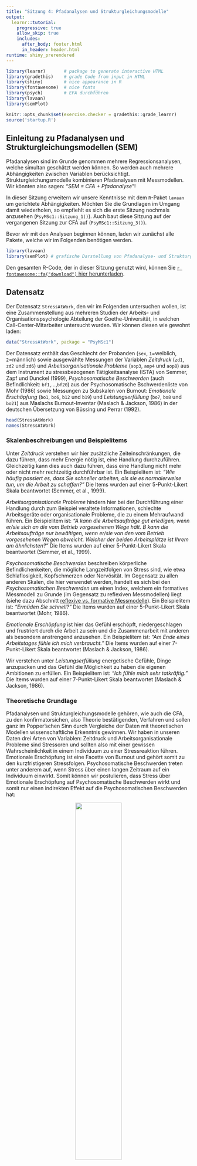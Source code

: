 ```yaml
---
title: "Sitzung 4: Pfadanalysen und Strukturgleichungsmodelle"
output:
  learnr::tutorial:
    progressive: true
    allow_skip: true
    includes:
      after_body: footer.html
      in_header: header.html
runtime: shiny_prerendered
---
```


```r
library(learnr)       # package to generate interactive HTML
library(gradethis)    # grade Code from input in HTML
library(shiny)        # nice appearance in R
library(fontawesome)  # nice fonts
library(psych)        # EFA durchführen
library(lavaan)
library(semPlot)

knitr::opts_chunk$set(exercise.checker = gradethis::grade_learnr)
source('startup.R')
```



## Einleitung zu Pfadanalysen und Strukturgleichungsmodellen (SEM)

Pfadanalysen sind im Grunde genommen mehrere Regressionsanalysen, welche simultan geschätzt werden können. So werden auch mehrere Abhängigkeiten zwischen Variablen berücksichtigt. Strukturgleichungsmodelle kombinieren Pfadanalysen mit Messmodellen. Wir könnten also sagen: "_SEM = CFA + Pfadanalyse_"!

In dieser Sitzung erweitern wir unsere Kenntnisse mit dem `R`-Paket `lavaan` um gerichtete Abhängigkeiten. Möchten Sie die Grundlagen im Umgang damit wiederholen, so empfiehlt es sich die erste Sitzung nochmals anzusehen (`PsyMSc1::Sitzung_1()`). Auch baut diese Sitzung auf der vergangenen Sitzung zur CFA auf (`PsyMSc1::Sitzung_3()`).

Bevor wir mit den Analysen beginnen können, laden wir zunächst alle Pakete, welche wir im Folgenden benötigen werden.
```r
library(lavaan)
library(semPlot) # grafische Darstellung von Pfadanalyse- und Strukturgleichungsmodellen
```

Den gesamten R-Code, der in dieser Sitzung genutzt wird, können Sie [`r fontawesome::fa("download")` hier herunterladen](https://raw.githubusercontent.com/martscht/PsyMSc1/master/inst/scripts/EFA.R). 

## Datensatz
Der Datensatz `StressAtWork`, den wir im Folgenden untersuchen wollen, ist eine Zusammenstellung aus mehreren Studien der Arbeits- und Organisationspsychologie Abteilung der Goethe-Universität, in welchen Call-Center-Mitarbeiter untersucht wurden. Wir können diesen wie gewohnt laden:

```r
data("StressAtWork", package = "PsyMSc1")
```



Der Datensatz enthält das Geschlecht der Probanden (`sex`, `1`=weiblich, `2`=männlich) sowie ausgewählte Messungen der Variablen _Zeitdruck_ (`zd1`, `zd2` und `zd6`) und _Arbeitsorganisationale Probleme_ (`aop3`, `aop4` und `aop8`) aus dem Instrument zu stressbezogenen Tätigkeitsanalyse (ISTA) von Semmer, Zapf und Dunckel (1999), _Psychosomatische Beschwerden_ (auch Befindlichkeit: `bf1`,...,`bf20`) aus der Psychosomatische Bschwerdenliste von Mohr (1986) sowie Messungen zu Subskalen von Burnout: _Emotionale Erschöpfung_ (`bo1`, `bo6`, `b12` und `b19`) und _Leistungserfüllung_ (`bo7`, `bo8` und `bo21`) aus Maslachs Burnout-Inventar (Maslach & Jackson, 1986) in der deutschen Übersetzung von Büssing und Perrar (1992). 

```r
head(StressAtWork)
names(StressAtWork)
```

### Skalenbeschreibungen und Beispielitems
Unter _Zeitdruck_ verstehen wir hier zusätzliche Zeiteinschränkungen, die dazu führen, dass mehr Energie nötig ist, eine Handlung durchzuführen. Gleichzeitig kann dies auch dazu führen, dass eine Handlung nicht mehr oder nicht mehr rechtzeitig durchführbar ist. Ein Beispielitem ist: _"Wie häufig passiert es, dass Sie schneller arbeiten, als sie es normalerweise tun, um die Arbeit zu schaffen?"_ Die Items wurden auf einer 5-Punkt-Likert Skala beantwortet (Semmer, et al., 1999).

_Arbeitsorganisationale Probleme_ hindern hier bei der Durchführung einer Handlung durch zum Beispiel veraltete Informationen, schlechte Arbeitsgeräte oder organisationale Probleme, die zu einem Mehraufwand führen. Ein Beispielitem ist: _"A kann die Arbeitsaufträge gut erledigen, wenn er/sie sich an die vom Betrieb vorgesehenen Wege hält. B kann die Arbeitsaufträge nur bewältigen, wenn er/sie von den vom Betrieb vorgesehenen Wegen abweicht. Welcher der beiden Arbeitsplätze ist Ihrem am ähnlichsten?"_ Die Items wurden auf einer 5-Punkt-Likert Skala beantwortet (Semmer, et al., 1999).

_Psychosomatische Beschwerden_ beschreiben körperliche Befindlichenkeiten, die mögliche Langzeitfolgen von Stress sind, wie etwa Schlaflosigkeit, Kopfschmerzen oder Nervösität. Im Gegensatz zu allen anderen Skalen, die hier verwendet werden, handelt es sich bei den _Psychosomatischen Beschwerden_ um einen Index, welchem ein formatives Messmodell zu Grunde (im Gegensatz zu reflexiven Messmodellen) liegt (siehe dazu Abschnitt [reflexive vs. formative Messmodelle](#formvsreflMessmodell)). Ein Beispielitem ist: _"Ermüden Sie schnell?"_ Die Items wurden auf einer 5-Punkt-Likert Skala beantwortet (Mohr, 1986).

_Emotionale Erschöpfung_ ist hier das Gefühl erschöpft, niedergeschlagen und frustriert durch die Arbeit zu sein und die Zusammenarbeit mit anderen als besondern anstrengend anzusehen. Ein Beispielitem ist: _"Am Ende eines Arbeitstages fühle ich mich verbraucht."_ Die Items wurden auf einer 7-Punkt-Likert Skala beantwortet (Maslach & Jackson, 1986).

Wir verstehen unter _Leistungserfüllung_ energetische Gefühle, Dinge anzupacken und das Gefühl die Möglichkeit zu haben die eigenen Ambitionen zu erfüllen. Ein Beispielitem ist: _"Ich fühle mich sehr tatkräftig."_ Die Items wurden auf einer 7-Punkt-Likert Skala beantwortet (Maslach & Jackson, 1986).

### Theoretische Grundlage {#Hypothesen}
Pfadanalysen und Strukturgleichungsmodelle gehören, wie auch die CFA, zu den konfirmatorsichen, also Theorie bestätigenden, Verfahren und sollen ganz im Popper’schen Sinn durch Vergleiche der Daten mit theoretischen Modellen wissenschaftliche Erkenntnis gewinnen. Wir haben in unseren Daten drei Arten von Variablen: Zeitdruck und Arbeitsorganisationale Probleme sind Stressoren und sollten also mit einer gewissen Wahrscheinlichkeit in einem Individuum zu einer Stressreaktion führen. Emotionale Erschöpfung ist eine Facette von Burnout und gehört somit zu den kurzfristigeren Stressfolgen. Psychosomatische Beschwerden treten unter anderem auf, wenn Stress über einen langen Zeitraum auf ein Individuum einwirkt. Somit können wir postulieren, dass Stress über Emotionale Erschöpfung auf Psychosomatische Beschwerden wirkt und somit nur einen indirekten Effekt auf die Psychosomatischen Beschwerden hat:

<center> <img src="https://raw.githubusercontent.com/martscht/PsyMSc1/master/inst/tutorials/SEM/images/Wolken.png" width="50%"/> </center>

Das hier dargestellte schematische Modell postuliert also eine sogenannte *vollständige Mediation* (dazu mehr im nächsten Abschnitt zur [Pfadanalyse](#Pfadanalyse)) vom Stressor über die kurzfristige (Erschöpfung) auf die langfristige (Beschwerden) Stressfolge. 
Der Einfachheit halber wollen wir diese Hypothesen zunächst nur mit drei Variablen untersuchen: Zeitdruck, Emotionale Erschöpfung und Psychosomatische Beschwerden.

## Pfadanalyse {#Pfadanalyse}
Wir möchten die Hypothesen aus der [letzten Sektion](#Hypothesen) zunächst mit Skalenmittelwerten und einer Pfadanalyse untersuchen. Wir wollen außerdem den indirekten Effekt quantifizieren und inferenzstatistisch untersuchen. Dazu müssen wir pro Proband einen Skalenmittelwert pro Variable berechnen. Dazu verwenden wir die bereits in der ersten Sitzung kennengelernte Funktion `rowMeans` und berechnen so den Mittelwert der Psychosomatischen Beschwerden als `BFs`, den Zeitdruck als `ZDs` und die Emotionale Erschöpfung als `BOEEs`; das kleine "s" hängen wir an die Skalennamen dran, um zu signialisieren, dass es sich hier um manifeste **S**kalenmittelwerte handelt:

```r
StressAtWork$ZDs <- rowMeans(StressAtWork[,paste0("zd",c(1, 2, 6))])
StressAtWork$BOEEs <- rowMeans(StressAtWork[,paste0("bo",c(1, 6, 12, 19))])
StressAtWork$BFs <- rowMeans(StressAtWork[,paste0("bf",1:20)])
```

Hierbei hilft uns `paste0`, die Schreibweise abzukürzen: wir müssen nicht alle Itemnamen einzeln tippen, sondern die "Strings" werden automatisch erzeugt. Um dies genauer zu verstehen, könnten wir bspw. `paste0("zd",c(1, 2, 6))` einmal ausführen. Dies kommt zum gleichen Ergebnis, wie als wenn wir `c("zd1", "zd2", "zd6")` getippt hätten. Das Modell wird nun, ähnlich dem Regressionsmodell aus der ersten Sitzung, aufgestellt. In `lavaan` werden gerichtete Beziehung zwischen Variablen mit `~` dargestellt, wobei links der *Tilde* die abhängige Variable (das Kriterium) und rechts der *Tilde* die unabhängige Variable (der Prädiktor) steht. Für unser angenommenes Modell gibt es folgende Beziehung: Zeitdruck wirkt auf Emotionale Erschöpfung und auf Psychosomatische Beschwerden. Emotionale Erschöpfung wirkt auf Psychosomatische Beschwerden. In diesem Modell wird Zeitdruck die **unabhängige Variable** genannt, Emotionale Erschöpfung ist der **Mediator**, der die Beziehung der unabhängigen auf die **abhängige Variable** Psychosomatische Beschwerden mediiert. Hier hat Zeitdruck eine direkte Beziehung mit Emotionaler Erschöpfung. Emotionale Erschöpfung hat eine direkte Beziehung mit Psychosomatischen Beschwerden und Zeitdruck hat eine direkte und eine indirekte (über Emotionale Erschöpfung) Beziehung mit Psychosomatischen Beschwerden.

Es muss folglich zwei Gleichungen geben: in einer Gleichung ist `BOEEs` die abhängige Variable und wird durch `ZDs` vorhergesagt. In der zweiten Gleichung ist `BFs` die abhängige Variable und wird  durch `BOEEs` und `ZDs` vorhergesagt. Nun hängt es außerdem von der Schätzfunktion ab, welche weiteren Beziehungen wir in unserem Modell spezifizieren müssen.  <mark style="background-color: orange"> Wir wollen die `sem` Funktion verwenden, um das Modell zu schätzen: `sem` ist,  wie `cfa` (diese kennen Sie aus `PsyMSc1::Sitzung_3()`, um CFAs zu schätzen) auch, eine "Convenience"-Funktion, die gewisse Voreinstellungen verwendet und diese an die `lavaan`-Funktion, die Sie in der ersten Sitzung kennengelernt hatten, übergibt. Sie hatten damals eine Regression mit `lavaan` geschätzt und mussten dabei bspw. mit `Y ~ 1 + X` die Regression anfodern, mit welcher durch `X` die abhängige Variable `Y` vorhergesagt wurde. Sie mussten hierbei explizit das Interzept (also den durch X bedingten Mittelwert von Y) sowie die Resiudalvarianz von `Y` anfordern via `Y ~~ Y` (für eine Wiederholung schauen Sie gerne in `PsyMSc1::Sitzung_1()` vorbei). Wie auch die `cfa`-Funktion übernimmt die `sem` Funktion einige dieser Einstellungen für uns. So müssen wir bspw. Residualvarianzen nicht explizit anfragen. Die Mittelwertsstruktur wird in `sem` per Default nicht mitmodelliert. Wenn wir Mittelwerte betrachten wollen, können wir allerdings der `sem`-Funktion die Zusatzeinstellung `meanstructure = TRUE` übergeben. Die Default-Einstellungen für Messmodelle sind identisch mit jenen der Funktion `cfa`. Wir wiederholen diese, wenn es soweit ist. Somit landen wir bei dieser sehr effizienten Schreibweise für unser Modell: </mark>

```r
model_paths <- '
BOEEs ~ ZDs
BFs ~  BOEEs + ZDs
'
```

Hätten wir dieses Modell mit `lavaan` schätzen wollen, so hätten wir folgendes formulieren müssen (wir wollen die Mittelwertsstruktur auch hier ignorieren und alssen daher `~1` weg!):

```r
model_paths_lavaan <- '
BOEEs ~ ZDs
BFs ~  BOEEs + ZDs
BOEEs ~~ BOEEs
BFs ~~ BFs
'
```

Wir können dieses Modell nun schätzen, indem wir die Funktion `sem` verwenden und ihr unser Modell sowie die Daten übergeben. 

Mit `summary` erhalten wir detaillierte Informationen über Modellfit, Parameterschätzungen und deren Signifikanz.

```r
fit_paths <- sem(model_paths, data = StressAtWork)
summary(fit_paths, rsq = T, fit.measures = T)
```

```r
lavaan::summary(fit_paths, rsq = T, fit.measures = T)
```

```r
## Skalen bilden
StressAtWork$ZDs <- rowMeans(StressAtWork[,paste0("zd",c(1, 2, 6))])
StressAtWork$BOEEs <- rowMeans(StressAtWork[,paste0("bo",c(1, 6, 12, 19))])
StressAtWork$BFs <- rowMeans(StressAtWork[,paste0("bf",1:20)])

## Modell spezifizieren
model_paths <- '
BOEEs ~ ZDs
BFs ~  BOEEs + ZDs
'

## Modell fitten
fit_paths <- sem(model_paths, data = StressAtWork)
```

An 
```r
abbrev(X = fit_paths, begin = "Model Test User Model", end = "Model Test Baseline Model", fit.measures = T)
```
erkennen wir, dass es sich hier um das saturierte Modell handelt. Die Korrelationen zwischen den Skalenmittelwerten sind also nur retransformiert, um unser Modell abzubilden. Ein Modellfit-Test ist nicht möglich.

```r
abbrev(X = fit_paths, begin = "User Model versus Baseline Model", end = "Parameter Estimates", fit.measures = T)
```
Alle Fit-Indizes zeigen perfekten Fit an (CFI = 1, TLI = 1, RMSEA = 0, SRMR = 0).


```r
abbrev(X = fit_paths, begin = "Regressions", end = "Variances", fit.measures = T)
```
Im Gegensatz zur CFA wird uns nun ein Block in der Summary gezeigt, welcher die Regressionskoeffizienten unseres Modells enthält (ohne Interzept). Hier ist zu erkennen, dass alle Koeffizienten auf dem 5% Niveau signifikant von 0 verschieden sind. Es kann sich also maximal um eine partielle Mediation handeln, da die direkte Beziehung zwischen Zeitdruck und Psychsomatischen Beschwerden laut dieser Signifikanzentscheidung mit einer Irrtumswahrscheinlichkeit von 5% auch in der Population besteht und somit der Effekt von Zeitdruck auf die Psychosomatischen Beschwerden nicht vollständig über die Emotionale Erschöpfung mediiert wird. 

Von einer vollständigen Mediation würden wir sprechen, wenn die direkte Beziehung zwischen Zeitdruck und Psychosomatischen Beschwerden (also zwischen unabhängiger und abhängiger Variable) nicht bedeutsam von 0 verschieden ist und der indirekte Effekt von Zeitdruck über Emtionale Erschöpfung auf Psychsomatische Beschwerden signifikant von Null verschieden ist (dies war unsere Hypothese, die wir im [vorherigen Abschnitt](#Hypothesen) postuliert hatten).  <mark style="background-color: orange"> Für die Population würden wir also bei einer vollständigen Mediation davon ausgehen, dass die unabhängige Variable nur über den Mediator mit der abhängigen Variable zusammenhängt, also jegliche Veränderung in der unabhängigen Variable mit Veränderungen im Mediator zusammenhängt und durch diese Beziehung auch mit der abhängigen Variable kovariiert. </mark>

```r
abbrev(X = fit_paths, begin = "R-Square", end = NULL, shift = 1, rsq = T)
```
Insgsamt ist die Vorhersage der Emotionalen Erschöpfung und der Psychosomatischen Beschwerden zwar statistisch signifikant, allerdings werden "nur" ca. `r round(inspect(fit_paths, "r2")[1], 4)*100`% der Variation von `BOEEs` erklärt sowie ca. `r round(inspect(fit_paths, "r2")[2], 4)*100`% der Variation von
`BFs`.

Im nächsten Abschnitt wollen wir unser Modell grafisch veranschaulichen. In der darauf folgenden Sektion wollen wir zusätzlich prüfen, ob der indirekte Effekt von Zeitdruck auf die Psychosomatischen Beschwerden signfikant ist. 


### Grafische Veranschaulichung des Modells und der Ergebnisse

Das Paket `semPlot` bietet die Möglichkeit Regressionen, CFAs, Pfadanalysen und Strukturgleichungsmodelle, die bspw. mit `lavaan` geschätzt wurden, grafisch zu veranschaulichen. Diese Grafiken sind denen, die wir in den inhaltlichen Sitzungen kennen gelernt haben, sehr ähnlich. `semPaths` (aus dem `semPlot`-Paket) ist die Funktion, welche wir hierzu nutzen wollen. Sie nimmt als Argument das geschätzte Objekt, welches in unserem Fall die Pfadanalyse enthält, entgegen; hier: `fit_paths`. Ohne weitere Zusatzeinstellungen sieht dieses so aus:

```r
semPaths(fit_paths)
```

Der Default stellt also einfach nur das Modell grafisch dar, was sehr praktisch ist, um bspw. zu prüfen, ob alle wichtigen Beziehung im Modell enthalten sind. Gestrichelte Pfeile stehen hierbei für Restriktionen, hier wird also nichts geschätzt: in unserem Bespiel wird die Varianz von `ZDs` nicht geschätzt, da die Varianz der unabhängigen Variable nur implizit in die Regressionskoeffizenten einfließt, aber kein Koeffizient des Modells darstellen. <mark style="background-color: orange"> Würden wir wollen, dass die Varianz von `ZDs` geschätzt wird, so könnten wir prinzipiell `ZDs ~~ ZDs` in unser Modell mit aufnehmen. Das Problem hierbei ist allerdings, dass wir keine Freiheitsgrade mehr haben, um weitere Parameter zu schätzen. </mark> 
Gerichtete Pfeile sind regressive Beziehung (also Regressionsparameter, Pfadkoeffizienten oder Faktorladungen). Ungerichtete Pfeile stellen Kovarianzen oder Residualvarianzen dar. Hierbei wird immer dann von einer Kovarianz im Gegensatz zu einer Residualkovarianz gesprochen, wenn es sich um eine exogene (unabhängige) Variable handelt. Salopp gesprochen: *hier kommen keine gerichteten Pfeile an!* Ein weiteres wichtiges Argument, welches `semPaths` entgegen nimmt ist `what`. Hiermit wird festgelegt, was genau geplottet werden soll. Wählen wir `what = "model"`, so wird das Modell ohne Parameterschätzungen und Einfärbungen grafisch dargestellt - dies ist der Default, welchen wir bereits oben gesehen haben. Wählen wir hingegen `what = "est"`, so werden alle geschätzten Parameter in das Modell eingezeichnet; diese werden auch farblich hinsichtlich ihrere Ausprägung kodiert.

```r
semPaths(fit_paths, what = "est")
```

Probieren Sie doch selbst einmal aus, was die folgenden Zusatzeinstellungen bewirken:

```r
semPaths(object = fit_paths, what = "model", layout = "tree2", rotation = 2,
         col = list(man = "skyblue"),  edge.label.cex=1, sizeMan = 5)
```

Sie können die Argumente der Funktion `semPaths` nachlesen, indem sie `??semPaths` in einem neuen `R`-Studio Fenster ausführen und dann `semPlot::semPaths` in der Übersicht auswählen oder sie schauen sich die [Dokumentation online hier an](https://www.rdocumentation.org/packages/semPlot/versions/1.1.2/topics/semPaths).

```r
semPaths(object = fit_paths, what = "est", layout = "tree2", rotation = 2, 
         col = list(man = "skyblue"),  edge.label.cex=1, sizeMan = 5)
```

<mark style="background-color: orange"> Wenn Sie eine solche Grafik in `R`-Studio erzeugen (*nicht hier im HTML*), gibt es viele Möglichkeiten, diese abzuspeichern. Bspw. können Sie mit `dev.print(device = pdf, "MeinPlot.pdf")` die Grafik als PDF abspeichern und ihr den Namen "MeinPlot.pdf" geben. Die Endung ".pdf" ist hierbei obligatorisch. Eine andere Möglichkeit ist in `R`-Studio im Grafikfenster auf "Export" zu klicken und dann den Anweisungen zu folgen. </mark>

### Berechnen und Testen des indirekten Effektes von Zeitdruck über Emotionale Erschöpfung auf Psychosomatische Beschwerden
Der indirekte Effekt ist der Effekt der von der unabhängigen Variable über den Mediator auf die abhängige Variable wirkt. Der Effekt der unabhängigen Variable auf den Mediator wird häufig mit **a** bezeichnet. Der Effekt des Mediators wird häufig  **b** genannt. Der verbleibende direkte Effekte der unabhängigen auf die abhänige Variable wird, sie haben es sich womöglich schon gedacht, mit **c** bezeichnet. Nach diesem Schema wollen wir auch die Koeffizienten in unserem Modell benennen. Schauen wir uns dazu einmal die Gleichungen an (der Vollständigkeit halber führen wir auch die Interzepts $a_0$ und $c_0$ mit):

$$BOEE_i = a_0 + aZD_i + \varepsilon_{BOEE,i},$$
$$BF_i = c_0 + bBOEE_i + cZD_i + \varepsilon_{BF,i}.$$
Nun haben wir allerdings eine Gleichung für $BOEE_i$, also können wir diese in die Gleichung von $BF_i$ einstetzen und erhalten den indirekten Effekt (_IE_) als Produkt der Parameter $IE:=ab$; der direkte Effekt (_DE_) verbleibt $DE:=c$:

$$BF_i = c_0 + b(a_0 + aZD_i + \varepsilon_{BOEE,i}) + cZD_i + \varepsilon_{BF,i} = \underbrace{(c_0 + ba_0)}_{\text{Interzept}} + \underbrace{ab}_{_{\text{IE}}}ZD_i + \underbrace{c}_{_{\text{DE}}}ZD_i + \underbrace{(b \varepsilon_{BOEE,i}+ \varepsilon_{BF,i})}_\text{Residuum}.$$

Der totale Effekt von Zeitdruck auf die Psychosomatischen Beschwerden ergibt sich als $TE:=IE + DE = ab+c$. Da wir bisher in `lavaan` die Mittelwertstruktur nicht mitmodelliert hatten, haben wir $a_0$ und $c_0$ auch noch nicht untersucht. Für weitere Informationen zu Pfadanalysen, direkten, indirekten und totalen Effekten lesen Sie gerne in [Eid, Gollwitzer und Schmitt (2017, pp. 952-)](https://hds.hebis.de/ubffm/Record/HEB366849158).

In `lavaan` Koeffizienten zu bennen ist ganz einfach. Sie haben es vielleicht schon im Appendix der letzten Sitzung (`PsyMSc1::Sitzung_3()`) gesehen: der Variable wird der Koeffizientenname gefolgt von dem Multiplikationszeichen `*` vorangestellt. Also wird die Beziehung zwischen `BOEEs` und `ZDs` um das Präfix `a*` ergänzt zu: `BOEEs ~ a*ZDs`, usw.:

```r
model_paths_abc <- '
BOEEs ~ a*ZDs
BFs ~  b*BOEEs + c*ZDs
'
```

Der Output bleibt nach Schätzen des Modells identisch, allerdings werden die Namen der Koeffizienten im Output mitgeführt. So lässt sich leicht prüfen, ob die Bennungen an den richtigen Stellen gelandet sind:
```r
fit_paths_abc <- sem(model_paths_abc, data = StressAtWork)
summary(fit_paths_abc)
```

```r
abbrev(fit_paths_abc, begin = "Regressions", end = "Variances")
```

Um nun den indirekten Effekt `ab` und den totalen Effeket `ab + c` mit aufzunehmen, können wir diese in das `lavaan` Modell inkludieren. Diese neu definierten Parameter stellen allerdings keine weiteren Modellparameter dar, es gehen also keine Freiheitsgrade verloren. Die `lavaan`-Syntax die hinzukommt ist `:=`; das mathematische "definiert  als"-Zeichen. Links davon steht der Namen, den wir dem neuen definierten Parameter geben wollen und rechts steht die Funktion der anderen Parameter aus unserem Modell. Beispielsweise können wir den inidirekten Effekt wie folgt definieren: `IE := a*b`; das Produkt der beiden Pfadkoeffizienten, die wir bereits benannt haben.

```r
model_paths_IE_TE <- '
BOEEs ~ a*ZDs
BFs ~  b*BOEEs + c*ZDs

# Neue Parameter
IE := a*b
TE := IE + c
'
```

Wenn wir nun das Modell erneut schätzen erhalten wir einen neuen Teil im Output der Summary, welcher unsere definierten Parameter und deren Standardfehler sowie die zugehörigen p-Werte enthält.

```r
fit_paths_IE_TE <- sem(model_paths_IE_TE, data = StressAtWork)
summary(fit_paths_IE_TE)
```

```r
abbrev(fit_paths_IE_TE, begin = "Defined Parameters", shift = 1)
```

**Achtung!** Leider können wir den angezeigten Standardfehlern und dem zugehörigen p-Wert nicht unbedingt vertrauen, da einige Studien gezeigt haben, dass der indirekte Effekt asymptotisch nicht immer normalverteilt bzw. symmetrisch verteilt ist, weswegen ein einfach Teilen des Estimates durch SE und der Vergleich mit der $z$-Verteilung (so wie wir dies eigentlich immer tun; also die einfache Parametersignifikanzentscheidung in komplexen Modellen) in diesem Fall nicht sinnvoll erscheint. Aus diesem Grund möchten wir dieser Problematik entgehen, indem wir die Bootstrapp-Methode verwenden.

### Bootstrapping

**Bootstrapping** ist das wiederholte Ziehen *mit Zurücklegen* aus unserer Stichprobe solange bis wir eine neue Stichprobe erhalten, die genauso groß ist, wie die ursprünglich beobachtete. In dieser neuen, gezogenen Stichproben schätzen wir erneut unser Modell und notieren uns den indirekten Effekt. Dieses Vorgehen wiederholen wir sehr häufig (es hat sich irgendwie so ergeben, dass in der Statistik sehr häufig bei ungefähr und ziemlich genau *1000* liegt), sodass wir die Verteilung des indirekten Effektes und den wahren Standardfehler (also die Streuung des indirekten Effekts) annähern können. Dieses Vorgehen sollte, wenn unsere Stichprobe unabhängig gezogene Personen enthält und repräsentativ für die Gesamtpopulation ist, eine gute Schätzung der Verteilung des indirekten Effektes liefern, welcher Schlüsse auf die Gesamtpopulation zulässt. Wir können dann einfach den 2.5-ten und den 97.5-ten Prozentrang dieser Verteilung verwenden und erhalten ein 95%-Konfidenzintervall für den indirekten Effekt (dieses muss nicht immer symmetrisch sein!). Zum Glück müssen wir dies nicht mit Hand programmieren, sondern können einfach unserer Parameterschätzung mit `sem` die Zusatzargumente `se = "boot"` und `bootstrap = 1000` hinzufügen. Es empfiehlt sich, diese Objekt anschließend anders zu nennen. Wir lassen unsere Phantasie freien Lauf und nennen die neue "gebootstrappte" Schätzung `fit_paths_IE_TE_boot`. Wenn wir dann auf das geschätze (neue) Objekt die Funktion `parameterEstimates` mit der Zusatzeinstellung `ci = TRUE` anwenden, so werden uns alle Parameter inklusive Konfidenzintervall zurückgegeben. Da es sich hierbei um einen Zufallsprozess handelt, werden die Werte bei mehrmaligem Wiederholen (leicht) unterschiedlich sein. Möchten wir das Ergebnis replizierbar machen, so können wir `set.seed()` verwenden, wir müssen dieser Funktion lediglich eine beliebige natürliche Zahl übergben (wie wäre es bspw. mit 1234? _Wenn Sie die gleiche R-Version haben, sollte der folgende Code zum selben Ergebnis kommen!_).

```r
set.seed(1234)
fit_paths_IE_TE_boot  <- sem(model_paths_IE_TE, data = StressAtWork, se = "boot", bootstrap = 1000)
parameterEstimates(fit_paths_IE_TE_boot, ci = TRUE)
```

```r
load('./data/fit_paths_IE_TE_boot.RData')
cat("[...]")
print(parameterEstimates(fit_paths_IE_TE_boot, ci = TRUE)[7:8,])
cat("[...]")
```


Der Output zeigt die Konfidenzintervalle (sowie weitere Informationen) für alle Parameter in unserem Modell sowie für den indirekten und den totalen Effekt. Hierbei steht `ci.lower` für die untere Grenze  und `ci.upper` für die obere Grenze des Konfidenzintervalls.  Die Nummern `7` und `8` am Anfang der Zeilen zeigen an, dass hier insgesamt 8 Zeilen ausgegeben werden, wir uns aber nur die 7. und die 8. ansehen. Zeile 1 bis 6 (hier nicht dargestellt) zeigen den gleichen Output für alle weiteren Parameter im Modell (wir können `help("parameterEstimates")` für weitere Informationen in `R`-Studio ausführen, nachdem wir `lavaan` via `library(lavaan)` geladen haben). Das "gebootstrappte" Konfidenzintervall des indirekten Effekts erstreckt sich von `r round(parameterEstimates(fit_paths_IE_TE_boot, ci = TRUE)[7,9], 3)` bis `r round(parameterEstimates(fit_paths_IE_TE_boot, ci = TRUE)[7,10], 3)` und schließt die 0 somit nicht ein. Dies bedeutet, dass auf dem 5%-Signifikanzniveau der indirekte Effekt in der Population nicht 0 ist.



<mark style="background-color: orange">
Dem Output zu Folge scheint es also in der Population einen indirekten Effekt zu geben. Der totale Effekt ist auch signifikant. Die zugehörigen Grafiken unterscheiden sich kaum von denen, die wir uns zuvor angesehen hatten. Schauen wir uns die Modellstruktur an, so werden uns allerdings die Parameternamen mit eingezeichnet, was durchaus von Nutzen sein kann. Der indireke oder der totale Effekt sind keine Modellparameter, weswegen sie auch nicht in der Grafik dargestellt werden können.
</mark>

```r
semPaths(object = fit_paths_IE_TE, what = "model", layout = "tree2", rotation = 2,  
         col = list(man = "skyblue"),  edge.label.cex=1)
```

Die hier durchgeführten Analysen unterliegen leider einigen Einschränkenungen. Bspw. wird beim Mitteln zu Skalenwerten davon ausgegangen, dass jede Messung (jede Variable pro Skala) gleichermaßen aus der dahinterliegende latenten Variable besteht. Dies hatten wir in der letzten Sitzung im Anhang unter essentieller $\tau$-Äquivalenz kennengelernt (gleiche $\lambda$s in einem [CFA-] Messmodell). Essentielle $\tau$-Äquivalenz ist eine strenge Annahme, welche wir prüfen müssten, um den Analysen mit Skalenwerten komplett vertrauen zu können. Außerdem werden durch das Mitteln die Messfehler nicht vollständig modeliert, auch wenn die Analysen somit reliabler als *Einzelitemanalysen* (z.B. hätten wir auch jeweils ein Item pro Skala verwenden können) sind.
<mark style="background-color: orange"> Hierbei ist es nun so, dass Effekte messfehlerbehafteter (stochastischer) Regressoren konsistent unterschätzt werden. Wären also  die Variablen also Messfehler frei, würden die Effekte (die Regressionparameter) größer ausfallen. Leider können wir nicht davon ausgehen, dass unsere beobachteten Variablen messfehlerfrei sind! Die relativ kleinen $R^2$-Werte könnten folglich auf Grund der Messfehler aufgetreten sein. Aus diesem Grund ist in der multiplen Regression bspw. auch eine der Voraussetzungen die Messfehlerfreiheit der (stochastischen) Regressoren (siehe [Eid, et al., 2017](https://hds.hebis.de/ubffm/Record/HEB366849158), Kapitel 19.13). </mark>

Wir können die Analysen auf die latente Ebene heben und Messmodelle für die latenten Variablen aufstellen, welche dann die unterschiedlichen Messgenauigkeiten pro Messung berücksichtigen und die Beziehung zwischen den latenten Variablen um die Ungenauigkeit der Einzelitems bereinigen.

## Strukturgleichungsmodelle
Strukturgleichungsmodelle (SEM) kombinieren Pfadanalysen mit Messmodellen, also CFAs. Wir können mit SEM in unseren Analysen Messfehler berücksichtigen, aber dennoch gerichtete Beziehungen zwischen den latenten Variablen untersuchen. Bevor wir Messmodelle für unsere latenten Variablen aufstellen, müssen wir uns überlegen, ob dies denn für alle Variablen sinnvoll ist.

### Reflexive vs. formative Messmodelle {#formvsreflMessmodell}
Wenn es um Messmodelle geht, kann zwischen **reflexiven** und **formativen** Messmodellen unterschieden werden. Reflexive Messmodelle sind jene Messmodelle, die wir uns vorstellen, wenn wir von latenten Variablen sprechen. Items sind Messungen ein und der selben latenten Variable und werden durch diese beeinflusst. Dies kann auch als eine Art zweistufiges Experiment aufgefasst werden: eine Person besitzt einen latenten (festen) Wert einer Variable, z.B. der Intelligenz. 
<mark style="background-color: orange">Nun messen wir mit verschiedenen (möglicherweise unterschiedlich reliablen) Items das gleiche Konstrukt, nämlich die Intelligenz (durch unterschiedliche Intelligenztests oder unterschiedliche Items in einem Intelligenztest, z.B. durch einen Zahlenreihentest und durch einen Analogientest, etc.). Hierbei ist es so, dass die gewählten Items eine zufällige Auswahl aller möglichen Messungen des latenten Konstrukts (z.B. ist die Zahlenreihe 1,2,? mit der Antwort *3* ein zufällig ausgewähltes Zahlenreihenitem; wir könnten auch 3,3,? verwenden oder 9,6,? oder 5,4,?). Unterschiede zwischen den Items kommen zu stande, da sowohl Messfehler als auch unterschiedliche Messgenauigkeiten hinzukommen. Unterschiede zwischen Personen sollten jedoch auf Unterschiede in der latenten Variable zurückzuführen sein: eine intelligentere Person sollte im Mittel höhere Ausprägungen auf den Items zeigen, als eine weniger intelligente Person. Unterschiede innerhalb einer Person (durch bspw. Mehrfachmessung) kommen (wobei wir Erinnerungseffekte und andere Biases hier ignorieren) durch einen (testsituationsspezifischen) Messfehler zu stande. </mark> Als Pfaddiagramm sieht dies so aus:

<center> <img src="https://raw.githubusercontent.com/martscht/PsyMSc1/master/inst/tutorials/SEM/images/Reflexiv.png" width="40%"/> </center>

Die Variable $X_1$ hängt von der Ausprägung der latenten Variable $\xi$ und vom Messfehler $\delta_1$ ab: $X_1=\lambda\xi + \delta_1$, wobei $\lambda$ die Reliabilität quantifiziert. Demnach besteht eine regressive Beziehung zwischen $X_1$ und $\xi$: ist $\xi$ groß so ist $X_1$ im Mittel groß (siehe dazu auch `PsyMSc1::Sitzung_3()` im Abschnitt *Modellschätzung und Ergebnisse - Zweiter Versuch*, in welchem diese regressive Beziehung für 3 Items in einem Diagramm dargestellt sind)! Diese Beziehung wird im Diagramm durch die Pfeile so dargestellt, dass die Pfeile der latenten Variable und des Messfehlers bei $X_1$ ankommen. $X_1$ besteht aus diesen beiden Variablen.

Bei formativen Messmodellen ist es so, dass die latente Variable erst "geformt" wird. Sie ist eine Zusammensetzung aus den manifesten (beobachteten) Items. <mark style="background-color: orange"> Hier ist es nun so, dass die Items keine Zufallsauswahl an alle möglichen Items zur Messung der latenten Variable darstellen, sondern, dass die latente Variable durch die getroffene Auswahl der Items "geformt" wird. Demnach kann die latente Variable als die (gewichtete) Summe (oder [gewichteter] Mittelwert) ihrer Items aufgefasst werden. Das zugehörige Pfaddiagramm sieht folgendermaßen aus: </mark>
<center> <img src="https://raw.githubusercontent.com/martscht/PsyMSc1/master/inst/tutorials/SEM/images/Formativ.png" width="38%"/> </center>
Es können keine Messfehler berücksichtigt werden und die "Kompositvariable" (deshalb auch die Benennung $\mathcal{C}$, engl. composite) ist eine Linearkombination der Items: $\mathcal{C}=X_1+X_2+X_3$ oder $\mathcal{C}=\lambda_1^\mathcal{C}X_1+\lambda_2^\mathcal{C}X_2+\lambda_3^\mathcal{C}X_3$ (also auch: $\mathcal{C}=\frac{X_1+X_2+X_3}{3}$)). <mark style="background-color: orange">  Somit wirken sich Unterschiede zwischen Personen in bspw. $X_1$ (und gleichen $X_2$ und $X_3$) auf Unterschiede in $\mathcal{C}$ aus. Es lassen sich also Unterschiede in der latenten Variable auf unterschiedliche Kombinationen von Ausprägungen  der Beobachtungen zurückführen. </mark>

_Wem dies nun bekannt vorkommt, der/die hat sich wahrscheinlich an die Unterscheidung zwischen EFA und PCA zurückerinnert: Hier war es so, dass bei der PCA die Hauptkomponenten Linearkombinationen, also gewichtete Summen, der beobachteten Items waren, während bei EFA ein Messmodell mit dahinterliegenden latenten Variablen formuliert wurde und somit Messfehler modeliert werden konnten._

Ein gutes Beispiel für ein formatives Messmodell ist die Variable _Umgebungsbelastung_, welche auch mit dem ISTA erhoben werden kann (Semmer, et al., 1999). Mit dieser Variable sollen Umwelteinflüsse erfasst werden, die die Arbeit erschweren. Dies könnten z.B. schlechte Lichtverhältnisse oder Lärmbelästigung sein. Allerdings ist es in der Regel nicht so, dass an einem Arbeitsplatz immer dann Lärm auftritt, wenn auch die Lichtverhältnisse schlecht sind. Wenn jedoch beides auftritt, so ist die Umgebungsbelastung an diesem Arbeitsplatz besonders ausgeprägt. Demnach müssen beide Aspekte berücksichtigt werden, um eine gute Schätzung für die Umgebungsbelastung eines Arbeitsplatzes zu erhalten. Die beiden Variablen haben allerdings nicht notwendigerweise eine Gemeinsamkeit (Kovariation). Bei einem reflexiven Messmodell würden wir davon ausgehen, dass beide Belastungen in der Regel (zu unterschiedlichen Ausprägungen) zusammen auftreten, da sie auf das gemeinsame latente Konstrukt zurückzuführen wären.

Bei Zeitdurck und Emotionaler Erschöpfung handelt es sich um reflexive Messmodelle. Bei Psychosomatischen Beschwerden werden unterschiedliche Beschwerden wie bspw. Kopfschmerzen und Rückenschmerzen abgefragt. Demnach handelt es sich bei dieser Variable eher um ein ein formatives Messmodell. Entsprechend könnten wir die Kompositformulierung in `lavaan` (`<~`) nutzen, um eine latente Kompositvariable zu erzeugen oder wir behalten der Einfachheit halber unseren Skalenmittelwert `BFs` bei.

### Das Modell
Das Modell in SEM unterscheidet sich im Vergleich zu CFAs: Es wird zwischen Messmodell und Strukturmodell unterschieden. Im Strukturmodell gibt es gerichtete Beziehungen, in welchem zwischen unabhängige und abhängige latenten Variablen unterschieden werden kann. Diese werden häufig auch exogene (unabhängige) und endogene (abhängige) latente Variablen genannt. Außerdem gibt es zwei Arten von Messmodellen: ein exogenes und ein endogenes Messmodell. Diese Messmodelle sind quasi CFAs für die exogenen und die endogenen latenten Variablen; spezifizieren also die Beziehungen zwischen den latenten und den manifesten unabhängen bzw. abhängen Variablen. Wir wollen uns die Messmodelle sowie das Strukturmodell unserer Analyse ansehen:

- Exogenes Messmodell
$$\begin{pmatrix}ZD_1\\ZD_2\\ZD_6\end{pmatrix}=\begin{pmatrix}\tau_1^{x}\\\tau_2^{x}\\\tau_6^{x}\end{pmatrix}+\begin{pmatrix}\lambda_{11}^{x}=1\\\lambda_{21}^{x}\\\lambda_{31}^{x}\end{pmatrix}\xi_{\text{ZD}} + \begin{pmatrix}\delta_1\\\delta_2\\\delta_6\end{pmatrix}$$
- Endogenes Messmodell
$$\begin{pmatrix}BO_1\\BO_6\\BO_{12}\\BO_{19}\end{pmatrix}=\begin{pmatrix}\tau_1^{y}\\\tau_6^{y}\\\tau_{12}^{y}\\\tau_{19}^{y}\end{pmatrix}+\begin{pmatrix}\lambda_{11}^{y}=1\\\lambda_{21}^{y}\\\lambda_{31}^{y}\\\lambda_{41}^{y}\end{pmatrix}\eta_{\text{BOEE}} + \begin{pmatrix}\varepsilon_1\\\varepsilon_6\\\varepsilon_{12}\\\varepsilon_{19}\end{pmatrix}$$
- Strukturmodell in Matrixnotation (wobei wir $BFs$ als latente Variable mitführen)
$$\begin{pmatrix}\eta_\text{BOEE}\\BF_s\end{pmatrix}=\begin{pmatrix}\gamma_{11}\\\gamma_{21}\end{pmatrix}\xi_\text{ZD} + \begin{pmatrix}0&0\\\beta_{21}&0\end{pmatrix}\begin{pmatrix}\eta_\text{BOEE}\\BF_s\end{pmatrix} + \begin{pmatrix}\zeta_\text{BOEE}\\\zeta_{BF_s}\end{pmatrix}$$

<mark style="background-color: orange">  Wenn wir die Matrizengleichung des Strukturmodells ausrechnen, erhalten wir: </mark>

$$\eta_\text{BOEE}=\gamma_{11}\xi_\text{ZD} + \zeta_\text{BOEE}$$
und 
$$BFs = \gamma_{21}\xi_\text{ZD} + \beta_{21}\eta_\text{BOEE} + \zeta_{BFs}.$$
Durch Einsetzten folgt:
$$BFs = \gamma_{21}\xi_\text{ZD} + \beta_{21}\gamma_{11}\xi_\text{ZD}+ \beta_{21}\zeta_\text{BOEE} + \zeta_{BFs}.$$

<mark style="background-color: orange"> Wenn wir nun genauer hinschauen, erkennen wir, dass $\gamma_{11}$ dem Pfad $a$, $\beta_{21}$ dem Pfad $b$ und $\gamma_{21}$ dem Pfad $c$  aus dem Mediationspfadmodell entspricht! Entsprechend quantifiziert $\beta_{21}\gamma_{11}$ den indirekten Effekt  von $\xi_\text{ZD}$ über $\eta_\text{BOEE}$ auf $BFs$.  </mark> Wir wollen das Modell `model_paths_IE_TE`, welches so aussah:
```r
model_paths_IE_TE <- '
BOEEs ~ a*ZDs
BFs ~  b*BOEEs + c*ZDs

# Neue Parameter
IE := a*b
TE := IE + c
'
```
so manipulieren, dass es auch die latente Ebene enthält. Messmodelle wurden mit `=~` bestimmt, wobei links davon die neu definierte latente Variable steht (der Name der latenten Variable ist beliebig). Nennen Sie die latente Variable für Zeitdruck `ZD` (Items: `zd1`, `zd2` und `zd6`) und die latente Variable Emotionale Erschöpfung `BOEE` (Items: `bo1`, `bo6`, `bo12` und `bo19`); Achtung: ohne "s" - diese Variablen gibt es nämlich im Datensatz - das waren die Skalenmittelwerte für Zeitdruck und Emotionale Erschöpfung. <mark style="background-color: orange"> Lassen Sie die `sem`-Funktion die Default-Skalierer auf die 1. Faktorladung pro latentem Konstrukt setzten, indem Sie nichts weiter unternehmen, als `R` zu sagen, welche Messungen zu welchem latenten Konstrukt gehören (Sie überschreiben diesen Default, indem Sie `NA*` vor das erste Item der latenten Variable schreiben und anschließend Varianz der latenten Variable auf 1 setzen). Außerdem werden per Default alle Residualvarianzen der Messungen geschätzt, Sie müssen diese also nicht explizit formulieren. Inkludieren Sie auch die Berechnung des indirekten und des totalen Effekts mit den gleichen Bezeichungen. Sie brauchen folglich 2 Messmodellsgleichungen, eine Gleichung für die Beziehung zwischen `ZD` und `BOEE`, sowie eine Gleichung für die Beziehung zwischen `ZD`, `BOEE` und `BFs`. Zum Schluss brauchen Sie noch die neu definierten Koeffizienten für den indirekten und den totalen Effekt (vgl. oben). </mark> Schätzen Sie anschließend das Modell mit `sem` und schauen sich die Summary an.


```r
model_sem_IE_TE <- '
# Messmodelle
...


# Strukturmodell
...


# Neue Parameter
...

'

fit_sem_IE_TE <- ...
...
```

```r
model_sem_IE_TE <- '
# Messmodelle
ZD =~ ... + ...
...

# Strukturmodell
...


# Neue Parameter
...

'

fit_sem_IE_TE <- 
...
```


```r
model_sem_IE_TE <- '
# Messmodelle
ZD =~ zd1 + ...
...

# Strukturmodell
...


# Neue Parameter
...

'

fit_sem_IE_TE <- 
...
```

```r
model_sem_IE_TE <- '
# Messmodelle
ZD =~ zd1 + ...
...

# Strukturmodell
BOEE ~ ...
BFs ~ ... + ...

# Neue Parameter
...

'

fit_sem_IE_TE <- 
...
```

```r
model_sem_IE_TE <- '
# Messmodelle
ZD =~ zd1 + ...
BOEE =~ ...

# Strukturmodell
BOEE ~ ...
BFs ~ ... + ...

# Neue Parameter
IE := a*b
TE := ...
'

fit_sem_IE_TE <- 
...
```


```r
model_sem_IE_TE <- '
# Messmodelle
ZD =~ zd1 + ...
BOEE =~ ...

# Strukturmodell
BOEE ~ a*ZD
BFs ~ ... + ...

# Neue Parameter
IE := a*b
TE := ...
'

fit_sem_IE_TE <- sem(...)
summary(...)
```

```r
model_sem_IE_TE <- '
# Messmodelle
ZD =~ zd1 + ...
BOEE =~ ...

# Strukturmodell
BOEE ~ a*ZD
BFs ~ ... + ...

# Neue Parameter
IE := a*b
TE := ...
'

fit_sem_IE_TE <- sem(model_sem_IE_TE, data = StressAtWork)
summary(fit_sem_IE_TE)
```



```r
model_sem_IE_TE <- '
# Messmodelle
ZD =~ zd1 + zd2 + zd6
BOEE =~ bo1 + bo6 + bo12 + bo19

# Strukturmodell
BOEE ~ a*ZD
BFs ~  b*BOEE + c*ZD

# Neue Parameter
IE := a*b
TE := IE + c
'

fit_sem_IE_TE <- sem(model_sem_IE_TE, StressAtWork)
```





```r
## Skalen bilden
StressAtWork$ZDs <- rowMeans(StressAtWork[,paste0("zd",c(1, 2, 6))])
StressAtWork$BOEEs <- rowMeans(StressAtWork[,paste0("bo",c(1, 6, 12, 19))])
StressAtWork$BFs <- rowMeans(StressAtWork[,paste0("bf",1:20)])

## Modell spezifizieren
model_paths <- '
BOEEs ~ ZDs
BFs ~  BOEEs + ZDs
'

## Modell fitten
fit_paths <- sem(model_paths, data = StressAtWork)

#### SEM:
# Modell
model_sem_IE_TE <- '
# Messmodelle
ZD =~ zd1 + zd2 + zd6
BOEE =~ bo1 + bo6 + bo12 + bo19

# Strukturmodell
BOEE ~ a*ZD
BFs ~  b*BOEE + c*ZD

# Neue Parameter
IE := a*b
TE := IE + c
'
fit_sem_IE_TE <- sem(model_sem_IE_TE, StressAtWork)
```


Sollten Sie alles richtig formuliert haben (und die Zusatzeinstellungen in der summary als `fit.measures = T, rsq = T` gewählt haben), so sollten Sie folgenden Modellfit erhalten:

```r
abbrev(fit_sem_IE_TE, begin = "Model Test User Model", end = "Parameter Estimates", fit.measures = T, rsq = T)
```

Sowie folgenden Ergebnisse für die Messmodelle:

```r
abbrev(fit_sem_IE_TE, begin = "Latent Variables", end = "Regressions")
```

Dem ist zu entnehmen, dass wir, anders als im Beispiel der Pfadanalyse,  nun die Passung zwischen Modell und Daten untersuchen können: der $\chi^2$-Wert liegt bei `r round(fitmeasures(fit_sem_IE_TE)[3], 3)` bei $df=$ `r round(fitmeasures(fit_sem_IE_TE)[4], 3)` mit zugehörigem $p$-Wert von `r round(fitmeasures(fit_sem_IE_TE)[5], 3)`. Demnach verwerfen unsere Daten das Modell nicht. 
<mark style="background-color: orange"> Die Fit-Indizes zeigen hier alle samt einen guten Fit des Modells an. Dies war zu erwarten, da die Stichprobengröße ausreichend Power liefert (sodass das Modell sinnvoll geschätzt werden kann) und der $\chi^2$-Wert trotzdem nicht signifikant auf dem 5%-Niveau war. Es gibt also keinen Grund an der $H_0$ (auf Modellpassung zwischen Daten und Modell) zu zweifeln. Denn **nur in solchen Modellen**, in denen tatsächlich die $H_1$-Hypothese gilt, wächst der $\chi^2$-Wert tatsächlich mit der Stichprobengröße (dies steht im Widerspruch zu einigen Textbüchern, welche propagieren, dass der $\chi^2$-Wert immer mit der Stichprobengröße wächst!). _Es empfiehlt sich sehr über die Beziehung zwischen Stichprobengröße, $\chi^2$-Wert und den Fit-Indizes noch einmal im [Appendix A](#AppendixA) nachzulesen!_  </mark>

<mark style="background-color: orange"> Den Messmodellen entnehmen wir, dass die Variablen die latenten Variablen vergleichseweise ähnlich gut messen (ähnlich große Faktorladungen). Wir sehen außerdem, dass die ersten Faktorladungen jeweils auf 1 gesetzt wurden und hier entsprechend keine Signifikanzentscheidung von Nöten ist (wir haben den Wert hier "ohne Unsicherheit" vorgegeben). </mark> Um die Reliabilität beurteilen zu können, schauen wir uns die erklärten Varianzanateile an:

```r
abbrev(fit_sem_IE_TE, begin = "R-Square", end = "Defined Parameters", rsq = T)
```

Die beobachteten Variablen zeigen Reliabilitäten zwischen `r round(min(inspect(fit_sem_IE_TE, "r2")[1:7]), 3)` und  `r round(max(inspect(fit_sem_IE_TE, "r2")[1:7]), 3)`. Nun wollen wir die Ergebnisse mit den Ergenbissen der Pfadanalyse vergleichen. Dazu schauen wir uns die gerichteten Beziehungen zwischen den latenten Variablen an:

```r
abbrev(fit_sem_IE_TE, begin = "Regressions", end = "Variances")
```

Hier werden uns erneut die Label "(a)", "(b)" und "(c)" angezeigt. Der direkte Effekt (c) von Zeitdruck auf Psychosomatische beschwerden scheint, im Gegensatz zu den Ergebnissen der Pfadanalyse im Abschnitt zuvor, nicht signifikant von 0 verschieden zu sein. Die beiden anderen Pfade sind statistisch signifikant: Mit einer *Irrtumswahrscheinlichkeit von 5% ist davon auszugehen, dass es eine lineare Beziehung zwischen Zeitdruck und Emotionaler Erschöpfung (Emotionaler Erschöpfung und Psychosomatischen Beschwerden) in der Population gibt.*

Auch für diese Analysen ist der $R^2$-Output interessant:
```r
abbrev(fit_sem_IE_TE, begin = "R-Square", end = "Defined Parameters", rsq = T)
```
Im Bezug auf die latenten Regressionen enthält der `R-Square` Output die Anteile erklärter Varianzen von `BOEE` und `BFs`. Demnach können `r round(inspect(fit_sem_IE_TE, "r2")[8]*100, 2)`% der Variation der Psychosomatischen Beschwerden durch die Emotionale Erschöpfung (und Zeitdruck, obwohl die Beziehung nicht signifikant ist) erklärt werden. `r round(inspect(fit_sem_IE_TE, "r2")[9]*100, 2)`% der Variation der Emotionale Erschöpfung werden durch Zeitdruck erklärt. Somit kann etwas mehr Variation erklärt werden als im Pfadanalysefall (dort: `r round(inspect(fit_paths_IE_TE, "r2")[2]*100, 2)`% der Variation der Psychosomatischen Beschwerden durch die Emotionale Erschöpfung und Zeitdruck sowie `r round(inspect(fit_paths_IE_TE, "r2")[1]*100, 2)`% der Variation der Emotionale Erschöpfung durch Zeitdruck).


### Berechnen und Testen des indirekten Effektes von Zeitdruck über Emotionale Erschöpfung auf Psychosomatische Beschwerden im SEM
Der indirekte und der totale Effekt liegen bei:

```r
abbrev(fit_sem_IE_TE, begin = "Defined Parameters", end = NULL, shift = 1)
```

Der indirekte Effekt aus dem Pfadanalysemodell lag bei `r round(parameterEstimates(fit_paths_IE_TE)[7,5], 3)` und der totale bei `r round(parameterEstimates(fit_paths_IE_TE)[8,5], 3)`. Somit liegen auch diese beiden Werte (deskriptiv gesehen) etwas höher, wenn wir latente Modellierung nutzen! Um den indirekten Effekt auf Signifikanz zu prüfen, benutzten wir wieder die Bootstrapp-Methode (`set.seed` soll die Analyse replizierbar machen; schauen Sie dazu noch einmal im Abschnitt zur [Pfadanalyse](#Pfadanalyse) nach):

```r
set.seed(12345)
fit_sem_IE_TE_boot  <- sem(model_sem_IE_TE, data = StressAtWork, se = "boot", bootstrap = 1000)
parameterEstimates(fit_sem_IE_TE_boot, ci = TRUE)
```

```r
load('./data/fit_sem_IE_TE_boot.RData')
cat("[...]")
print(parameterEstimates(fit_sem_IE_TE_boot, ci = TRUE)[21:22,])
cat("[...]")
```

Die Nummern `21` und `22` am Anfang der Zeilen zeigen an, dass hier insgesamt 22 Zeilen ausgegeben werden, wir uns aber nur die 21. und die 22. ansehen. Auch hier ist zu sehen, dass der indirekte Effekt signifikant von 0 abweicht. Da der direkte Effekt von Zeitdruck auf die Psychosomatischen Beschwerden nicht signifikant ist, handelt es sich in diesem Zusammenhang um eine vollständige Mediation. Die vollständige lineare Beziehung zwischen Zeitdruck und Psychosomatischen Beschwerden "fließt" über die Emotionale Erschöpfung.  Die Frage ist nun, warum es hier zu Unterschieden zwischen der Pfadanalyse und SEM kommt. Naiverweise würde wir zunächst erwarten, dass alle Effekte eher signifikant werden, wenn für Messfehler kontrolliert wird. So hatten wir zuvor mit messfehlerbehaften Regressoren in einer Regressionsanalyse argumentiert. Demnach würden wir eher erwarten, dass der direkte Effekt mit SEM signfikant ist. Allerdings haben wir in der Pfadanalyse die Daten unter der Annahme der essentiellen $\tau$-Äquivalenz zusammengefasst: wir haben einfach Mittelwerte ohne bestimmte Gewichtung verwendet. <mark style="background-color: orange"> Nun is es aber so, dass im SEM zu sehen ist, dass die Variablen nicht alle gleich reliabel sind und sich anscheinend hinsichtlich ihrer Diskriminationsfähigkeit unterscheiden (unterschiedliche $\lambda$s). Auch haben wir in SEM wesentlich mehr empirische Informationen, was die Analysen vertraunswürdiger machen. Zusammenfassend gehen wir also von einer vollständigen Mediation aus. </mark>


### Grafische Repräsentation
Wir können diese Modelle auch wieder grafisch darstellen. Probieren Sie doch einmal aus, was in diesem Zusammenhang durch die folgendenen weiteren Einstellungen passiert:
```r
semPaths(object = fit_sem_IE_TE,  what = "model", layout = "tree2", 
         rotation = 2, curve = T, col = list(man = "skyblue", lat = "yellow"),
         curvePivot = T,  edge.label.cex=1.2, sizeMan = 5, sizeLat = 8)
```

```r
semPaths(object = fit_sem_IE_TE, what = "est", layout = "tree2", 
         rotation = 2, curve = T, col = list(man = "skyblue", lat = "yellow"),
         curvePivot = T,  edge.label.cex=1.2, sizeMan = 5, sizeLat = 8)
```

_`curve = T` und `curvePivot = T` haben in diesem Modell **keinen Effekt**, da es hierbei um die Kovarianzen geht, und wird nur der Vollständigkeit halber aufgeführt._ Der Effekt dieser beiden kann im [Appendix A](#AppendixA) der ersten Grafik des $H_0$-Modells entnommen werden: diese Einstellungen bewirken die nicht vollständig runde Kurve der Fehlerkovarianz (durch `curvePivot = T`), welche vor allem dann die Übersichtlichkeit erhöht, wenn mehrere Kovarianzen vorhanden sind. Mit `curve = F` würden alle Fehlerkovarianzen und Kovarianzen (wenn vorhanden) als gerade Linien eingezeichnet werden.

<mark style="background-color: orange"> `BFs` wird hier als Viereck dargestellt, da wir hier Werte gemittelt haben. Somit handelt  es sich hierbei um eine direkt beobachtbare (also eine manifeste) Variable. Wir hatten hier kein Messmodell formuliert, da wir den Psychosomatischen Beschwerden eher ein formatives Messmodell (anstatt eines reflexiven Messmodells) unterstellen. </mark>

## Invarianztestungen und Gleichsetzen von Parametern
Durch Gleichsetzen von Parametern in Modellen können verschiedene Annahmen überprüft werden. Zum einen können wir so, wie auch schon im Appendix der vergangenen Sitzung angesprochen (`PsyMSc1::Sitzung_3()`), auf essentielle $\tau$-Äquivalenz prüfen. Auch kann eine Gruppierungvariable verwendet werden, um Unterschiede zwischen Gruppen zu untersuchen. Wir wollen uns nun Invarianz über Gruppen hinweg ansehen. Diese Analyseform wird unter Multi Sample Analysis (Multi-Gruppen-Analyse) zusammengefasst.

### Multi Sample Analysis {#MSA}
Wir könnten uns bspw. fragen, ob die gleichen Beziehungen, so wie wir sie gerade beobachtet haben gleichermaßen für Männer und Frauen gelten. Im Datensatz `StressAtWork` ist die Variable `sex` enthalten. Hier sind Frauen mit `1` und Männer mit `2` kodiert. Wenn wir diese Variable als Gruppierung verwenden, können wir die Invarianz der Parameter über das Geschlecht untersuchen. Um die Gruppierung in das Modell mit aufzunehmen, können wir in `sem` einfach dem Argument `group` den Namen der Gruppierungsvariable übergeben (hierbei sind die "Gänsefüßchen" wichtig!).

```r
fit_sem_IE_TE_MSA <- sem(model_sem_IE_TE, data = StressAtWork, group = "sex")
summary(fit_sem_IE_TE_MSA)
```

```r
lavaan::summary(fit_sem_IE_TE_MSA)
```

Wir sehen, dass im Output nun für jede Gruppe das Modell einzeln geschätzt wurde. Alle Parameter werden sowohl für Frauen als auch für Männer geschätzt. Wir entnehmen

```r
abbrev(X = fit_sem_IE_TE_MSA, begin = "Number of observations per group", end = "Model Test User Model")
```

dass insgesamt `r sum(StressAtWork$sex == 1)` der Probanden Frauen und `r sum(StressAtWork$sex == 2)` Männer waren. Auch erhalten wir einen globalen sowie einen substichprobenspezifischen Modellfitwert:


```r
abbrev(X = fit_sem_IE_TE_MSA, begin = "Model Test User Model", end = "Parameter Estimates")
```

Der $\chi^2$-Wert für das gesamte Modell liegt bei `r round(fitmeasures(fit_sem_IE_TE_MSA)[3], 3)` bei $df=$ `r round(fitmeasures(fit_sem_IE_TE_MSA)[4], 3)` mit zugehörigem $p$-Wert von `r round(fitmeasures(fit_sem_IE_TE_MSA)[5], 3)`. Demnach verwerfen unsere Daten das Modell nicht. Die Freiheitsgrade sind doppelt so hoch, wie im Ein-Stichprobenfall, da wir alle Parameter für beide Stichproben schätzen müssen. Die $\chi^2$-Werte der beiden Stichproben waren 21.400 für die Frauen und 14.403 für die Männer. Der $\chi^2$-Wert für das gesamte Modell ist also einfach die Summe der subpopulationsspezifischen $\chi^2$-Werte.

In der gesamten summary fällt uns auf, dass nur in Gruppe 1 die Bennenungen der Pfadkoeffizienten mit $a, b$ und $c$ vorkommen und in Gruppe 2 keine Benennung mehr auftaucht. 
```r
abbrev(X = fit_sem_IE_TE_MSA, begin = "Group 1", end = "Intercepts")

abbrev(X = fit_sem_IE_TE_MSA, begin = "Group 2", end = "Intercepts")
```
Dies liegt daran, dass Bennenungen für Parameter über Gruppen hinweg als Vektor übergeben werden müssen. Somit gehört auch der indirekte Effekt, den wir der Summary entnehmen können, nur zur Gruppe 1, also den Frauen:
```r
abbrev(X = fit_sem_IE_TE_MSA, begin = "Defined Parameters", end = NULL, shift = 1)
```

Wir müssten also `BOEE ~ c(a1, a2)*ZD` schreiben, um den Effekt der unabhängigen Variable auf den Mediator in den Gruppen jeweils `a1` und `a2` zu nennen.

Außerdem fällt uns auf, dass sowohl die Faktorladungen als auch die Pfadkoeffizienten sich kaum über die Gruppen hinweg unterscheiden. Wir wollen den indirekten Effekt auch für die Männer berechnen und erweitern unser Modell entsprechend:

```r
model_sem_IE_TE_MSA_abc <- '
# Messmodelle
ZD =~ zd1 + zd2 + zd6
BOEE =~ bo1 + bo6 + bo12 + bo19

# Strukturmodell
BOEE ~ c(a1, a2)*ZD
BFs ~  c(b1, b2)*BOEE + c(c1,c2)*ZD

# Neue Parameter
IE1 := a1*b1
TE1 := IE1 + c1

IE2 := a2*b2
TE2 := IE2 + c2
'
fit_sem_IE_TE_MSA_abc <- sem(model_sem_IE_TE_MSA_abc, StressAtWork, group = "sex")
summary(fit_sem_IE_TE_MSA_abc)
```

Nun sind alle Pfadkoeffizienten benannt:

```r
abbrev(X = fit_sem_IE_TE_MSA_abc, begin = "Group 1", end = "Intercepts")

abbrev(X = fit_sem_IE_TE_MSA_abc, begin = "Group 2", end = "Intercepts")
```
Bis auf die hinzukommenden indirekten und totalen Effekte:

```r
abbrev(X = fit_sem_IE_TE_MSA_abc, begin = "Defined Parameters", end = NULL, shift = 1)
```
hat sich nichts am Output geändert. Wir haben ja auch nur Labels vergeben und neu definierte Parameter hinzugefügt, die allerdings, wie zuvor schon erwähnt, die Modellstruktur (und somit auch die $df$) nicht tangieren. 
<mark style="background-color: orange"> Die totalen und die indirekten Effekte scheinen sich kaum über die Gruppen hinweg zu unterscheiden. Wir könnten hier eine Signifikanztestung durchführen, indem wir wieder via Bootstrapping Konfidenzintervalle für die beiden indirekten Effekte erstellen und dann untersuchen, ob diese überlappen. Diese Untersuchung wird dem/der motivierten Lesenden überlassen. </mark>

### Invarianztestungen über das Geschlecht
<mark style="background-color: orange"> So wie wir die indirekten Effekte bestimmt und die Koeffizienten für beide Gruppen benannt haben, lassen sich auch Invarianzen händisch prüfen. Wenn zwei Koeffizienten das selbe Label tragen, werden diese Parameter auf den gleichen Wert gesetzt. Wir könnten nun für die jeweiligen Invarianzstufen die Parameter händisch gleichsetzen. Dieses ganze Prozedere erscheint recht aufwendig. Allerdings kann so in jedem Schritt überprüft werden, dass die Parameter richtig restringiert wurden. Auch lassen sich so auch leicht partielle Invarianz einbauen, in welchen bspw. nicht alle Faktorladungen über die Gruppen hinweg gleich sind. Auch könnten Invarianzen nur für bestimmte Variablen angenommen werden. 

Trotzdem gibt es in `lavaan` die extrem hilfreiche Funktion, dies automatisiert durchzuführen. Dazu müssen wir lediglich in der Schätzung unserer Modelle in `sem` das Zusatzargument `group.equal` spezifizieren. </mark> Lassen wir es weg oder setzten es auf `group.equal = c("")`, so landen wir im konfiguralen Fall (gleiche Modellstruktur wird über die Gruppen hinweg angenommen). Spezifizieren wir `group.equal = c("loadings")` so wird das metrisch invariante Modell geschätzt. Genauso lassen sich auch das skalar (`group.equal = c("loadings", "intercepts")`) und das strikt (`group.equal = c("loadings", "intercepts", "residuals")`) invariante Modell schätzen. Das vollständig-invariante Modell erhalten wir mit `group.equal = c("loadings", "intercepts", "residuals",` ` "means", "lv.variances", "lv.covariances", "regressions")`. Hierbei restringiert `"means"` die latenten Mittelwerte ($\kappa$), `"lv.variances"` die latenten (Residual-)Varianzen ($\phi$s und $\psi$s exogen und endogen) und `"regressions"` die Strukturpfadkoeffizienten ($\gamma$s und $\beta$s). Hätten wir Residualkovarianzen bei den manifesten oder latenten Variablen gehabt, so müssten wir diese auch mit `"residual.covariances"` sowie mit `"lv.covariances"` restringieren. 
<mark style="background-color: orange"> Damit wir die `sem` Funktion nicht durch unsere vergebenen Labels verwirren und somit die Einstellungen mit `group.equal` überschreiben, **nehmen wir die Bezeichnungen für den indirekten Effekt heraus.** Wir nennen das Modell ohne Labels einfach `model_sem`. Für die aufwendigere Durchführung der MSA zu Fuß sowie simple grafische Repräsentationen siehe [Appendix B](#AppendixB). </mark>

```r
model_sem <- '
# Messmodelle
ZD =~ zd1 + zd2 + zd6
BOEE =~ bo1 + bo6 + bo12 + bo19

# Strukturmodell
BOEE ~ ZD
BFs ~  BOEE + ZD
'
```

<mark style="background-color: orange">  Probieren wir dies doch gleich einmal aus. Um `BFs` hier wie eine latente Variable zu behandeln, müssen wir bestimmen, dass das Interzept und die Residualvarianz nicht mit den manifesten Variablen zusammen gleichgesetzt wird, sondern erst mit den latenten Variablen über die Gruppen restringiert wird (bei der Testung der vollständigen Invarianz). Dazu müssen wir zusätzlich die partielle Invarianzeinstellung verwenden: `group.partial = c("BFs ~ 1", "BFs ~~BFs")`. Hiermit wird bestimmt, welche Koeffizienten nicht von den Invarianzeinstellungen betroffen sein sollen. Auch wenn diese Einstellungen erst bei der skalaren/starken Invarianz (`"BFs~1"`) und bei der strikten Invarianz (`"BFs~~BFs"`) zu tragen kommen, stellen wir diese auch beim konfigural-invarianten und beim metrisch-invarianten (schwach-invarianten) Modell mit ein. </mark> Fangen wir mit dem Fitten des konfigural invarianten Modells an.

#### Konfigurale Invarianz
<mark style="background-color: orange"> Bei der konfiguralen oder auch Struktur-Invarianz </mark> geht es darum, dass in beiden Gruppen die gleichen Modelle aufgestellt werden. Gilt diese Annahme bereits nicht, so macht es keinen Sinn das Modell weiter einzuschränken und Parameter über die Gruppen zu restringieren. Glücklicherweise passt das Modell zu den Daten, in welchem das Modell für das Geschlecht jeweils geschätzt wurde. Hier schauen wir uns dies noch einmal zur Wiederholung und zum Umbennen des geschätzten Modells an und spezifizieren mit `group.equal = c("")`, dass keine Parameter über die Gruppen als identisch angenommen werden sollen:

```r
fit_sem_sex_konfigural <- sem(model_sem, data = StressAtWork, group = "sex", 
                                     group.equal = c(""), group.partial = c("BFs ~ 1", "BFs ~~*BFs"))
summary(fit_sem_sex_konfigural, fit.measures = T)
```

Dem Modell-Fit Teil der Summary entnehmen wir, dass das Modell gut zu den Daten passt:
```r
abbrev(X = fit_sem_sex_konfigural, begin = "Model Test User Model", end = "Parameter Estimates", fit.measures = T)
```
Der $\chi^2$-Wert ist nicht signifikant und auch die Fit-Indizes CFI, TLI, RMSEA und SRMR sind unauffällig und deuten auf guten Modell-Fit hin. Dies bedeutet, dass wir frohen Mutes das Modell einschränken können, um zu prüfen, welche Invarianz über das Geschlecht hinweg gilt.


#### Metrische Invarianz
Unter metrischer oder schwacher Invarianz verstehen wir, dass die Faktorladungen ($\lambda$, bzw. $\Lambda$) über die Gruppen hinweg gleich sind. Somit ist der Anteil jedes Items, der auf die latenten Variablen zurückzuführen ist, über die Gruppen hinweg gleichen. Dies ist wichtig, um zu prüfen, ob die Konstrukte über die beiden Gruppen hinweg die gleiche Bedeutung haben. Wir erreichen dies, indem wir `group.equal = c("loadings")` spezifizieren.

```r
fit_sem_sex_metrisch <- sem(model_sem, data = StressAtWork, group = "sex",
                                   group.equal = c("loadings"), group.partial = c("BFs ~ 1", "BFs ~~BFs"))
summary(fit_sem_sex_metrisch, fit.measures = T)
```

Wir entnehmen
```r
abbrev(X = fit_sem_sex_metrisch, begin = "Model Test User Model", end = "Parameter Estimates", fit.measures = T)
```
dass das Modell immer noch gut zu den Daten passt. Die Frage ist nur, ob das metrisch-invariante Modell nicht doch vielleicht signifikant schlechter zu den Daten passt, als das konfigural-invariante Modell. Bevor wir dieser Frage nachgehen, schauen wir uns noch schnell an, wie Parameter hier per Default benannt werden:


```r
abbrev(X = fit_sem_sex_metrisch, begin = "Group 1", end = "Intercepts")

abbrev(X = fit_sem_sex_metrisch, begin = "Group 2", end = "Intercepts")
```

Wir erkennen, dass "einfach" nur die Parameter durchnummeriert werden, wobei Parameter, die auf 1 restringiert sind mitgezählt werden, aber nicht ihr eigenes Label erhalten. So heißt $\lambda_2$, der Ladungskoeffizient von `zd2` hier `.p2.`, wobei das `p` für Parameter steht und die Punkte andeuten, dass es sich hierbei um ein intern vergebenes (also ein durch die Funktion selbst vergebenes) Label handelt. Wollen wir nun wissen, ob sich die Modelle statistisch signifikant von einander underscheiden, können wir wieder den Likelihood-Ratio-Test ($\chi^2$-Differenzentest) heranziehen.

```r
lavTestLRT(fit_sem_sex_metrisch, fit_sem_sex_konfigural)
```

```r
res_metrisch <- lavTestLRT(fit_sem_sex_metrisch, fit_sem_sex_konfigural)
print(res_metrisch)
```

Die $\chi^2$-Differenz liegt bei `r round(res_metrisch[[5]][2], 4)` bei $\Delta df=$ `r res_metrisch[[6]][2]` mit dem zugehörigen $p$-Wert von `r round(res_metrisch[[7]][2], 4)`. Somit können wir weiter von metrischer Invarianz ausgehen. Dies beudeutet, dass über das Geschlecht hinweg die Items zu gleichen Teilen sich aus den latenten Variabeln zusammensetzten und somit die Konstrukte über das Geschlecht hinweg die gleichen Bedeutungen haben.


#### Skalare Invarianz
Als nächsten wollen wir prüfen, ob zusätzlich zu den Faktorladungen auch die Interzepte ($\tau$) über die Gruppen hinweg gleich sind (insgesamt also $\lambda$s und $\tau$s gleich über die Gruppen hinweg). Dazu passen wir erneut unser Modell an. Hierbei ist zu beachten, dass wir nicht das Interzept von `BFs` über die Gruppen hinweg gleichsetzten, da sich die Interzepte auf die manifesten Variablen beziehen, wir `BFs` hier allerdings wie eine latente Variable behandeln wollen. Dazu haben wir die `group.partial = c("BFs ~ 1", "BFs ~~BFs")` Einstellungen verwendet. Eine Besonderheit der skalaren Invarianz ist, dass sobald wir die Interzepte über die Gruppen hinweg gleichsetzten, haben wir Freiheitsgrade, mit welchen wir die latenten Interzepte von `ZD` und `BOEE` schätzen können. Dies ist  dann eine Art Effektkodierung, wobei der Mittelwert der einen Gruppe auf 0 gesetzt wird und in der anderen Gruppe wird dann die Abweichung zu dieser Gruppe mitgeführt. Wir schauen uns dies im Output an.

```r
fit_sem_sex_skalar <- sem(model_sem, data = StressAtWork, group = "sex",
                                 group.equal = c("loadings", "intercepts"), group.partial = c("BFs ~ 1", "BFs ~~BFs"))
summary(fit_sem_sex_skalar, fit.measures = T)
```

```r
abbrev(X = fit_sem_sex_skalar, begin = "Group 1", end = "Variances")

abbrev(X = fit_sem_sex_skalar, begin = "Group 2", end = "Variances")
```

Wir erkennen, dass nun `lavaan` sogar nur Zahlen zwischen zwei Punkten als Labels vergibt. Diese Nummer enspricht weiterhin der Parameternummer. Hier greift nun tatsächlich die Einstellung `"BFs~1"` in `group.partial`. `BFs` hat zwei unterschiedlichte Interzepte. Bei `ZD` und `BOEE` fällt auf, dass diese in Gruppe 1 auf 0 gesetzt sind (ohne Unsicherheit) und in Gruppe 2 hier eine Effektkodierung durchgeführt wurde: hier wurden die Interzepte geschätzt. Unterscheidet sich dieser Interzept nun von 0, so unterscheiden sich die Gruppe in ihren Interzepten ([möglicherweise bedingten] Mittelwerten). Dazu später mehr!

Nun wollen wir untersuchen, ob das metrisch- und das skalar-invariante Modell sich signifikant in der Modellbeschreibung unterscheiden.

```r
lavTestLRT(fit_sem_sex_skalar, fit_sem_sex_metrisch)
```

```r
res_skalar <- lavTestLRT(fit_sem_sex_skalar, fit_sem_sex_metrisch)
print(res_skalar)
```

Die $\chi^2$-Differenz ist erneut klein (`r round(res_skalar[[5]][2], 3)`) und der p-Wert zeigt auch hier an, dass es sich um keine signifikante Verschlechterung des Modells handelt p = `r round(res_skalar[[7]][2], 3)`. Die Null-Hypothese, dass die Interzepte über die Faktorladungen hinaus über das Geschlecht hinweg gleich sind, wird somit nicht verworfen. <mark style="background-color: orange"> Dies bedeutet nun, dass Unterschiede in den Items zwischen Personen tatsächlich auch auf Unterschiede  der latenten Variablen dieser Personen zurückzuführen sind, was eine sehr wichtige Information ist. </mark>


#### Strikte Invarianz
Unter strikter Invarianz verstehen wir, dass zusätzlich zu den Faktorladungen und den Interzepten auch die Residualvarianzen ($\theta$) gleich sind (insgesamt also $\lambda$s, $\tau$s und $\theta$s gleich über die Gruppen hinweg). Wir passen entsprechend das Modell an:
```r
fit_sem_sex_strikt <- sem(model_sem, data = StressAtWork, group = "sex",
                                 group.equal = c("loadings", "intercepts", "residuals"), group.partial = c("BFs ~ 1", "BFs ~~BFs"))
```
Hier greift nun tatsächlich die Einstellung `"BFs~~BFs"` in `group.partial`. Wir vergleichen das skalar- und das strikt-invariante Modell hinsichtlich der Modellbeschreibung.
```r
lavTestLRT(fit_sem_sex_strikt, fit_sem_sex_skalar)
```

```r
res_strikt <- lavTestLRT(fit_sem_sex_strikt, fit_sem_sex_skalar)
print(res_strikt)
```

Die $\chi^2$-Differenz ist erneut klein (`r round(res_strikt[[5]][2], 3)`) und der p-Wert zeigt auch hier an, dass es sich um keine signifikante Verschlechterung des Modells handelt p = `r round(res_strikt[[7]][2], 3)`. Die Null-Hypothese, dass die Fehlervarianzen über die Faktorladungen und Interzepte hinaus über das Geschlecht hinweg gleich sind, wird somit nicht verworfen. 
<mark style="background-color: orange"> Dies bedeutet nun, dass Unterschiede in den Reliabilitäten tatsächlich auch auf Unterschiede in den Varianzen der latenten Variablen zurückzuführen sind. </mark>


#### Vollständige Invarianz

Unter vollständiger <mark style="background-color: orange"> oder struktureller </mark> Invarianz verstehen wir das Gleichsetzten aller Strukturparameter. Hier werden nun alle Varianzen, Residualvarianzen, ungerichteten und gerichteten Effekte des Strukturmodells über die Gruppen hinweg gleich gesetzt.
(insgesamt also $\lambda$s, $\tau$s, $\theta$s, $\gamma$s, $\beta$s, $\kappa$s, $\phi$s und $\psi$s gleich über die Gruppen hinweg). Wir passen entsprechend das Modell an.  Außerdem müssen wir nun das Interzept und die Residualvarianz von `BFs` invariant zwischen den Gruppen setzen, was wir erreichen, indem wir die `group.partial` Option rausnnehmen.
```r
fit_sem_sex_voll <- sem(model_sem, data = StressAtWork, group = "sex",
                                 group.equal = c("loadings", "intercepts", "residuals",
                                                 "means", "lv.variances", "lv.covariances", "regressions"))
```

Wenn wir nun den Modellvergleich zwischen dem strikt invarianten und dem vollständig invarianten Modell durchführen     
```r
lavTestLRT(fit_sem_sex_voll, fit_sem_sex_strikt)
```

```r
res_voll <- lavTestLRT(fit_sem_sex_voll, fit_sem_sex_strikt)
print(res_voll)
```

erhalten wir diesmal einen großen $\chi^2$-Differenz  (`r round(res_voll[[5]][2], 3)`) und der p-Wert zeigt hier an, dass es sich um eine signifikante Verschlechterung des Modells handelt p = `r round(res_voll[[7]][2], 3)` $< 0.05$, wenn wir  die Restriktion der vollständigen Invarianz in das Modell aufnehmen. Die Null-Hypothese, dass alle Parameter im Modell über das Geschlecht hinweg gleich sind, wird somit verworfen. Dies bedeutet also, dass es Geschlechtsunterschiede in den Beziehungen zwischen den latenten Variablen gibt. Wir schauen uns dies an, indem wir uns den Output der Summary des strikt-invarianten Modells ansehen, da sich hier Pfadkoeffizienten, sowie die Mittelwerte und Varianzen der latenten Variablen (bzw. von `BFs`, was wir als latente Variable mitführen) noch unterscheiden:

```r
summary(fit_sem_sex_strikt)
```

```r
abbrev(X = fit_sem_sex_strikt, begin = "Group 1", end = "Variances")

abbrev(X = fit_sem_sex_strikt, begin = "Group 2", end = "Variances")
```

<mark style="background-color: orange"> Dem jeweiligen Unterpunkt `Regressions` in beiden Gruppen entnehmen wir, dass die Pfadkoeffizienten  recht ähnlich groß zu sein scheinen. Die Standardfehler der Koeffizienten in beiden Gruppen überlappen sich stark, wenn wir jeweils `Estimate` $\pm$ `Std.Err` für einen Koeffizienten rechnen (zur Erinnerung: ein 95% Konfidenzintervall würden wir mit $Est \pm 1.96SE$ erhalten, was noch viel größer wäre und sich diese also "noch stärker" überlappen würden). Schauen wir uns jeweils die Interzepte in den Unterpunkten `Intercepts` in den beiden Gruppen an, erkennen wir an der Effektkodierung für `ZD` und `BOEE`, dass die latenten Interzepte ($\kappa$) in der einen Gruppe auf 0 gesetzt und in der anderen Gruppe frei geschätzt wurden. Das Interzept in Gruppe 2 (den Männern) von Zeitdruck ist signifikant von 0 verschieden, das von Emotionaler Erschöpfung nicht. Dies bedeutet, dass sich Männer und Frauen in ihrem latenten Mittelwert von Zeitdruck unterscheiden, da der Mittelwert von Zeitdruck in der Gruppe der Frauen auf 0 gesetzt war und der Mittelwert von Zeitdruck der Männer signifikant von 0 abweicht (`Est` = `r round(parameterEstimates(fit_sem_sex_strikt)[59,7], 3)`, $p < .05$). Das negative Vorzeichen verrät uns, dass Männer im Durchschnitt weniger Zeitdruck erleben. Dieser signifikante Unterschied könnte der Grund gewesen sein, dass die vollständige Invarianz verworfen wurde. Um dies genauer zu prüfen, müssten wir sukzessive alle Parameter über die Gruppen gleichsetzen und schauen, für welchen Parameter diese Gleichsetzung zu einer signifikanten Verschlechterung des Modells führt. </mark>

Zusammenfassend können wir also nur von strikter Invarianz des Modells über das Geschlecht ausgehen.

Wer davon noch nich genug hat, ist herzlich eingeladen im [Appendix C](#AppendixC) sich die mit der Invarianzidee verwandte Gleichsetzung der Faktorladungen innerhalb einer latenten Variable anzusehen: den Test auf essentielle $\tau$-Äquivalenz. 

## Appendix A {#AppendixA}
### Modell-Fit, Stichprobengröße und Fehlspezifikation
Der Likelihood-Ratio-Test ($\chi^2$-Differenzentest) vergleicht die Likelihoods zweier Modelle und somit implizit eigentlich die Kovarianzmatrizen (und Mittelwerte). In Lehrbüchern steht häufig *der $\chi^2$-Wert ist stichprobenabhängig und wächst mit der Stichprobengröße*, was ebenfalls als Grund für die Fit-Indizes genannt wird. Das ist allerdings nur teilweise richtig, denn der $\chi^2$-Wert ist nur für Modelle stichprobenabhängig, in welchen die $H_0$-Hypothese **nicht** gilt. In einigen Lehrbüchern steht zudem die Formel für den $\chi^2$-Wert wie folgt:
$$F(\hat{\Sigma}_M,S) = \log(\hat{\Sigma}_M)-\log(S)+\text{Spur}\left[S\hat{\Sigma}_M^{-1}\right] - p,$$
wobei $\hat{\Sigma}_M$ die modellimplizierte Kovarianzmatrix und $S$ die Kovarianzmatrix der Daten ist und $p$ ist die Anzahl an beobachteten Variablen. $\text{Spur}$ bezeichnet hierbei die Summe der Diagonalelemente des jeweiligen Objekts (der resultierenden quadratischen Matrix). Die Null-Hypothese besagt:
$$H_0:S=\Sigma_M$$
Der $\chi^2$-Wert ergibt sie wie folgt:
$$\chi^2:=(n-1)F(\hat{\Sigma}_M,S)$$
Somit wirkt es so, dass der $\chi^2$-Wert zwangsläufig mit der Stichprobengröße wachsen muss. Allerdings ist es so, dass für wachsendes ($n\to\infty$) $F(\hat{\Sigma}_M,S)\to0$ solange die Null-Hypothese gilt. Dies liegt daran, dass $F(\hat{\Sigma}_M,S)$ gerade die Differenz zwischen den beiden Matrizen quantifiziert und diese Differenz unter der Null-Hypothese im Mittel gegen 0 konvergiert. Diese Differenz geht für steigende Stichprobengröße gegen den Wert 0, wird also kleiner mit steigender Stichprobengröße. Um eine Verteilung als Referenz verwenden zu können (hier: die kritischen Werte der $\chi^2$-Verteilung) ist eine Reskalierung von Nöten. Aus diesem Grund wird $F(\hat{\Sigma}_M,S)$ mit $n-1$ multipliziert und die bekannte $\chi^2$-Verteilung entsteht. Gilt nun eine Alternativ-Hypothese: 
$$H_1:S\neq\Sigma_M$$
dann konvergiert $F(\hat{\Sigma}_M,S)$ im Mittel nicht mehr gegen Null; es gilt also  ($n\to\infty$) $F(\hat{\Sigma}_M,S)\nrightarrow0$, sondern $F(\hat{\Sigma}_M,S)\to d$, wobei $d>0$ gerade die wahre Differenz zwischen den beiden Modellen quantifiziert. Das bedeutet gleichzeitig, dass für den zugehörige mittlere $\chi^2$-Wert unter $H_1$ gilt: $\chi^2_{H_1}\to dn \to \infty$, der $\chi^2$-Wert also mit der Stichprobengröße wächst (da $dn$ gerade proportional zu $n$ wächst)! Wir wollen uns dies an folgendem Modell klar machen:

```r
## Example of a Full LISREL model path diagram with the same number of
## exgenous and endogenous variables:

# Lambda matrices:
LoadingsY <- matrix(c(1,0,
                      1,0,
                      0,1,
                      0,1),4,2, byrow = T)
LoadingsX <- as.matrix(c(1,1,1))

# Phi and Psi matrices:
Phi <- diag(1, 1, 1)
Psi <- diag(2)

# Beta matrix:
Beta <- matrix(0, 2, 2)
Beta[2, 1] <- 1

# Theta matrices:
ManVarX <- diag(1, nrow(LoadingsX), nrow(LoadingsX))
ManVarX[2,1] <- 1; ManVarX[1,2] <- 1
ManVarY <- diag(1, nrow(LoadingsY), nrow(LoadingsY))

# Gamma matrix:
Gamma <- as.matrix(c(1,1))

# Tau matrices:
tauX <- rep(0, nrow(LoadingsX))
tauY <- rep(0, nrow(LoadingsY))


# Alpha and Kappa matrices:
LatInts <- rep(0, 2)

# Combine model:
mod <- lisrelModel(LY = LoadingsY, PS = Psi, BE = Beta, TE = ManVarY, LX = LoadingsX, 
    PH = Phi, GA = Gamma, TD = ManVarX, TY = tauY, TX = tauX, AL = c(0), 
    KA = LatInts)

# Plot path diagram:
semPaths(mod, as.expression = c("nodes", "edges"), sizeMan = 5, sizeInt = 3, 
    sizeLat = 7, label.prop = 1, layout = "tree2", edge.label.cex = 1)
```

Als Populationsmodell wählen wir das Folgende:
```r
pop_model_H0 <- '
# Messmodelle
Xi1 =~ x1 + 0.7*x2 + 0.6*x3
Eta1 =~ y1 + 0.8*y2
Eta2 =~ y3 + 0.9*y4

# Strukturmodell
Eta1 ~ 0.5*Xi1 
Eta2 ~ 0.54*Xi1 + 0.4*Eta1

# Fehlerkovarianzen
x1 ~~ 0.4*x2
'

set.seed(123456)
data <- simulateData(model = pop_model_H0, meanstructure = F, sample.nobs = 200)
```
Die Werte, die in diesem Modell stehen, symbolisieren die wahren Populationsparameter. Bspw. bedeutet `Xi1 =~ x1 + 0.7*x2 + 0.6*x3`, dass in der Population gilt: $\lambda_{11}=1,\lambda_{21}=.7$ und $\lambda_{31}=.6$ (wobei $\lambda_{11}=1$ auch der Skalierer ist!). Oder `Eta2 ~ 0.54*Xi1 + 0.4*Eta1` steht für: $\eta_2=0.54\xi_1+0.4\eta_1+\zeta_2$ in der Population. `x1 ~~ 0.4*x2` symbolisert eine Fehlerkovarianz von 0.4, also $\theta_{21}=.4$.
Wenn ein Modell in dieser Form vorliegt, so kann die `simulateData` Funktion in `lavaan` verwendet werden, um diese Modell zu simulieren. Wir übergeben der Funktion dazu das Modell `model = pop_model_H0`, spezifizieren, dass alle Mittelwerte im Mittel 0 sind `meanstructure = F` und legen die Stichprobengröße fest `sample.nobs = 200`. In `data` liegen nun die simulierten manifesten Variablen (die latenten Variablen werden nicht abgespeichert). Hierbei entscheiden die Kürzel, die wir vergeben (z.B. `x1` oder `y2`) über die Namen in `data`:

```r
head(data)
```

```r
print(head(data))
```


In `data` liegen nun simulierte Daten mit $n=200$. Wir verwenden das $H_0$ Modell auch um die Daten zu analysieren (dies ist das Modell von oben ohne jeglichen Zahlen, also in dem Format, welches wir bereits kennen!):

```r
model_H0 <- '
# Messmodelle
Xi1 =~ x1 + x2 + x3
Eta1 =~ y1 + y2
Eta2 =~ y3 + y4

# Strukturmodell
Eta1 ~ Xi1 
Eta2 ~ Xi1 + Eta1

# Fehlerkovarianzen
x1 ~~ x2
'
```

Das Pfaddiagramm sieht so aus (hier wurden die Zusatzeinstellungen `curve = T, curvePivot = T` im `semPlot` verwenden)

```r
fitH0 <- sem(model = model_H0, data = data)
semPaths(fitH0, curve = T, curvePivot = T)
```

Schätzen wir nun das Modell und gucken uns den den $\chi^2$-Wert an.
```r
fitH0 <- sem(model = model_H0, data = data)
summary(fitH0)
```

```r
lavaan::summary(fitH0)
```

Besonders von Interesse ist der $\chi^2$-Wert, die $df$ und der zugehörige $p$-Wert, die wir auch so erhalten:

```r
fitmeasures(fitH0, c("chisq", 'df', "pvalue"))
```

Außerdem wollen wir zwei fehlspezifizierte Modell betrachten. Unter `model_H1_kov` speichern wir ein Modell, welches äquivalent zu `model_H0` bis auf die fehleende Fehlerkovarianz ist.


```r
model_H1_kov <- '
# Messmodelle
Xi1 =~ x1 + x2 + x3
Eta1 =~ y1 + y2
Eta2 =~ y3 + y4

# Strukturmodell
Eta1 ~ Xi1 
Eta2 ~ Xi1 + Eta1
'
```

```r
semPaths(sem(model_H1_kov, data))
```

Unter `model_H1_Struk`speichern wir ein Modell welches erneut äquivalent bis auf die fehlende gerichtete Beziehung zwischen $\xi_1$ und $\eta_2$ zu `model_H0`ist. 

```r
model_H1_Struk <- '
# Messmodelle
Xi1 =~ x1 + x2 + x3
Eta1 =~ y1 + y2
Eta2 =~ y3 + y4

# Strukturmodell
Eta1 ~ Xi1 
Eta2 ~ Eta1

# Fehlerkovarianzen
x1 ~~ x2
'
```

```r
semPaths(sem(model_H1_Struk, data))
```

Hierbei ist die Fehlerkovarianz wegzulassen ein "kleiner" Fehler, während eine vollständige Mediation anzunehmen hier zu einem deutlichen Fehler führen sollte, da in die Fehlervarianz nur zwei Variablen involviert sind, während die gerichtete Beziehung zwischen den beiden latenten Variablen $\xi_1$ und $\eta_2$ mindestens alle manifesten Variabel, die Messungen von  $\xi_1$ und $\eta_2$ sind, betrifft. Wir gucken uns den Modellfit für alle drei Modelle an:


```r
fit_H1_kov <- sem(model_H1_kov, data)
fit_H1_Struk <- sem(model_H1_Struk, data)

fitmeasures(fit_H0, c("chisq", 'df', "pvalue"))
fitmeasures(fit_H1_kov, c("chisq", 'df', "pvalue"))
fitmeasures(fit_H1_Struk, c("chisq", 'df', "pvalue"))
```

```r
fit_H1_kov <- sem(model_H1_kov, data)
fit_H1_Struk <- sem(model_H1_Struk, data)

cat("H0:")
print(round(fitmeasures(fitH0, c("chisq", 'df', "pvalue")), 3))
cat("H1: Fehlerkovarianz")
print(round(fitmeasures(fit_H1_kov, c("chisq", 'df', "pvalue")), 3))
cat("H1: Vollständige Mediation")
print(round(fitmeasures(fit_H1_Struk, c("chisq", 'df', "pvalue")), 3))
```

Nun wiederholen wir das ganze für eine größere Stichprobengröße von $n=1000$.

```r
set.seed(123456)
data <- simulateData(model = pop_model_H0, meanstructure = F, sample.nobs = 1000)
fitH0 <- sem(model = model_H0, data = data)
fit_H1_kov <- sem(model_H1_kov, data)
fit_H1_Struk <- sem(model_H1_Struk, data)
```

```r
fitmeasures(fitH0, c("chisq", 'df', "pvalue"))
fitmeasures(fit_H1_kov, c("chisq", 'df', "pvalue"))
fitmeasures(fit_H1_Struk, c("chisq", 'df', "pvalue"))
```

```r
cat("H0:")
print(round(fitmeasures(fitH0, c("chisq", 'df', "pvalue")), 3))
cat("H1: Fehlerkovarianz")
print(round(fitmeasures(fit_H1_kov, c("chisq", 'df', "pvalue")), 3))
cat("H1: Vollständige Mediation")
print(round(fitmeasures(fit_H1_Struk, c("chisq", 'df', "pvalue")), 3))
```

Wir sehen, dass das weglassen der gerichteten Beziehung zu einem größeren mittleren Fehler führt, also zu einem größeren mittleren $\chi^2$-Wert. Gilt die Null-Hypothese, so sollte der mittlere $\chi^2$-Wert bei der Anzahl der $df$ liegen. Nun wollen wir uns die mittleren $\chi^2$-Werte ansehen für verschiedenes $n$. Da diese Simulation länger dauern würde, schauen wir uns nur die Ergebnisse an:

<center> <img src="https://raw.githubusercontent.com/martscht/PsyMSc1/master/inst/tutorials/SEM/images/chi2_vs_n.png" width="80%"/> </center>

Wir sehen deutlich, dass in beiden $H_1$-Bedingungen der mittlere $\chi^2$-Wert mit der Stichprobengröße wächst. Nur in der $H_0$-Bedingung pendelt sich der mittlere $\chi^2$-Wert gerade bei den $df$ ein. Die gestrichelte Linie repräsentiert den  $\chi^2_\text{krit}(df=11)$, somit ist ersichtlich, dass beide $H_1$-Modelle ab einer gewissen Stichprobengröße verworfen werden. Nun ist es aber so, dass in der Wissenschaft Daten häufig nicht perfekt vorliegen, sondern kleine Fehlspezifikationen (also Abweichungen von der Theorie, die aber an sich nicht bedeutsam sind) vorhanden sind. Aus diesem Grund wurden Fit-Indizes entwickelt, welche kleine Fehlspezifikationen relativieren sollen. Ansonsten würde das Verhalten dieses Tests die Wissenschaft dazu bringen kleinere Stichproben zu untersuchen, was allerdings das Aufdecken von Effekten erschwert. Um diesem Dilemma aus dem Weg zu gehen, wird auf die Fit-Indizes zurückgegriffen. 

Beispielhaft gucken wir uns nun das Verhalten des $CFI$ und des $RMSEA$ an. Die Definition der Fit-Indizes ist:
$$CFI:= 1- \frac{\max(\chi^2_t-df_t,0)}{\max(\chi^2_t-df_t,\chi^2_i-df_i,0)},$$
wobei die Subskripts $t$ und $i$ für das $target$-Modell, also unser Modell und das $independence$-Modell stehen, welches keine Beziehung zwischen den manifesten Variablen annimmt (das am schlechtesten passende Modell). Einen Ausdruck wie $\max(\chi^2_t-df_t,0)$ bzw. $\max(\chi^2_t-df_t,\chi^2_i-df_i,0)$  oder einfacher $\max(a,0)$ bzw. $\max(a,b,0)$ lesen wir so: hier wir das Maximum zwischen 2 bzw. 3 Ausdrücken bestimmt und damit weitergerechnet; dadurch das einer der 2 bzw. 3 Ausdrücke gerade die 0 ist, bedeutet dies, dass dieses Maximum immer größer oder gleich 0 sein wird ($\ge0$). 
Der $CFI$ ist ein Vergleich zwischen dem schlechtesten und dem betrachteten Modell. Der mittlere $CFI$ unter der $H_0$-Hypothese sollte bei 1 liegen für große $n$, da für große $n$ der $\chi^2$-Wert im Mittel bei den $df$ liegt und somit $\chi^2_t-df_t=0$, also der Bruch im Mittel bei 0 liegt (somit wird von der 1 im Mittel nichts abgezogen unter der $H_0$). Dies erkennen wir in der Grafik daran, dass im $H_0$-Modell der mittlere $CFI$-Wert gegen 1 geht (dies bedeutet gleichzeitig, dass kleine $CFI$s gerade für einen schlechten Fit sprechen!):
<center> <img src="https://raw.githubusercontent.com/martscht/PsyMSc1/master/inst/tutorials/SEM/images/CFI_vs_n.png" width="80%"/> </center>

Der $RMSEA$
$$RMSEA:= \sqrt{\max\left(\frac{F(S,\hat{\Sigma}_M)}{df}-\frac{1}{n-1}, 0\right)}.$$
ist die mittlere Abweichung pro Freiheitsgrad kontrolliert für die Stichprobengröße. Der mittlere $RMSEA$ unter der $H_0$-Hypothese sollte bei 0 liegen für große $n$, da für große $n$, $F(S,\hat{\Sigma}_M)$ nahe 0 liegt und damit $\frac{F(S,\hat{\Sigma}_M)}{df}-\frac{1}{n-1} < 0$ also negativ ist. Das Maximum wiederum zwischen einer negativen Zahl und 0 liegt gerade bei 0. In der Grafik erkennen wir dies daran, dass der mittlere $RMSEA$ Wert des $H_0$-Modells gegen 0 geht (dies bedeutet gleichzeitig, dass große $RMSEA$s gerade für einen schlechten Fit sprechen!):

<center> <img src="https://raw.githubusercontent.com/martscht/PsyMSc1/master/inst/tutorials/SEM/images/RMSEA_vs_n.png" width="80%"/> </center>


Der $CFI$ sowie der $RMSEA$ pendeln sich für die $H_1$-Modelle gerade bei den "wahren" Abweichungen des Modells unabhängig von der Stichprobengröße ein. Somit ist ersichtlich, dass dies nicht die tatsächlichen Modelle sind, welche den Daten zugrunde liegen, aber zumindest wird quantifiziert, wie stark diese Modelle vom wahren Modell abweichen.
Die gestrichelten Linien geben jeweils die Grenze an, ab welchen Wert nicht mehr von einem "guten" Fit gesprochen werden sollte: $CFI < .97$ und $RMSEA > .05$ (Schermelleh-Engel, Moosbrugger, & Müller, 2003).
Die Abweichungen von 0 bzw. 1 beim $RMSEA$ sowie bei $CFI$ sind allerdings nur für eines der beiden $H_1$ Modelle "extrem". Nur in diesem würde von keinem guten Fit mehr gesprochen werden: nämlich beim Modell, in welchem fälschlicherweise eine vollständige Mediation angenommen wird (keine gerichtete Beziehung zwischen $\xi_1$ und $\eta_2$).


Wann genau die Fit-Indizes für eine deutliche Abweichung zwischen Daten und Modell sprechen, hängt von vielen Dingen ab. Im Artikel von Schermelleh et al. (2003) wurden Cut-Kriterien für spezifische Modelle entwickelt ($CFI < .97$ und $RMSEA > .05$), welche nicht notwendigerweise auf alle anderen Modelle mit unterschiedlicher Komplexität, Stichprobengröße und Anzahl manifester Variablen, etc. übertragbar sind. Diesem Umstand geschuldet wurde das `R`-Paket `ezCutoffs` entwickelt, welches simulationsbasierte Cut-Kriterien speziell angepasst an das vorliegende Modell berechnet. Die `ezCutoffs`-Funktion müssten wir dazu einfach unser angenommenes Modell sowie die Daten übergeben. Schauen wir uns dem Output zu unserem `model_sem` Modell, in welchem die Mediation von Zeitdruck über Emotionale Erschöpfung auf Burnout modelliert wurde, an: 

```r
library(ezCutoffs)
ezCutoffs(model = model_sem, data = StressAtWork)
```

```r
cat("Data Generation

  |==================================================| 100% elapsed = 11s  ~  0s

Model Fitting

  |==================================================| 100% elapsed =  8s  ~  0s
  
  
      Empirical fit Cutoff (alpha = 0.05)
chisq  18.444008456           29.49324699
cfi     0.999650351            0.97982435
tli     0.999456102            0.96861566
rmsea   0.008993101            0.04575465
srmr    0.027500985            0.04021870")
```

`Emprircal fit` ist hier gerade der Modelfit, den wir auch in unseren Daten beobachtet haben. Der $\chi^2$-Wert von 18.444 kommt uns auch sehr bekannt vor! In der Spalte `Cutoff (alpha = 0.05)` steht der zugehörige Cut-Off-Wert, ab welchem von keinem guten Fit mehr zu sprechen wäre. Hierbei ist zu beachten, dass für $TLI$ und $CFI$ kleine Werte (also kleiner als der Cut-Off-Wert) für einen schlechten Fit sprechen, während für $RMSEA$ und $SRMR$ große Werte (also größer als der Cut-Off-Wert) für einen schlechten Fit sprechen.




## Appendix B {#AppendixB}
### MSA zu Fuß
Wir wollen uns die Invarianztestung auch noch einmal zu Fuß ansehen. Um das ganze abzukürzen, schauen wir uns immer mit `fitMeasures` nur den $\chi^2$-Wert, die $df$ sowie den $p$-Wert an und vergleichen diese mit den bereits geschätzten Modell aus dem Abschnitt zur [MSA](#MSA). 

#### Konfigurale Invarianz
Wir beginnen mit der Spezifikation des konfigural invariante Modell. Hier muss nichts gleichgesetzt werden. Wir kopieren also einfach das Modell `model_sem`:

```r
model_sem <- '
# Messmodelle
ZD =~ zd1 + zd2 + zd6
BOEE =~ bo1 + bo6 + bo12 + bo19

# Strukturmodell
BOEE ~ ZD
BFs ~  BOEE + ZD
'
```

und schätzen dies anschließend. Wir verwenden das Anhängsel `2`, um zu zeigen, welches die händisch gleichgesetzte Variante ist:

```r
fit_sem_sex_konfigural <- sem(model_sem, data = StressAtWork, group = "sex", 
                                     group.equal = c(""), group.partial = c("BFs ~ 1", "BFs ~~*BFs"))
fit_sem_sex_konfigural2 <- sem(model_sem, data = StressAtWork,  group = "sex")

# chi^2, df, p-Wert
fitmeasures(fit_sem_sex_konfigural, c("chisq", 'df', "pvalue"))
fitmeasures(fit_sem_sex_konfigural2, c("chisq", 'df', "pvalue"))
```

```r
cat("group.equal:")
print(round(fitmeasures(fit_sem_sex_konfigural, c("chisq", 'df', "pvalue")), 3))
cat("zu Fuß/händisch:")
print(round(fitmeasures(fit_sem_sex_konfigural2, c("chisq", 'df', "pvalue")), 3))
```

Wir erkennen keine Unterschiede, was nicht verwunderlich ist, hier wurde noch nichts gleichgesetzt. 


#### Metrische Invarianz
Wir müssen nun ein neues Modell spezifizieren, in welchem wir alle Faktorladungen ($\lambda$s) jeweils über die Gruppen hinweg das gleiche Label geben. Hierbei verwenden wir `l` als Label für die Faktorladungen und nummerieren alle Faktorladungen nach einander durch (wie genau hier vorgegangen wird, ist immer dem Anwender überlassen, es muss lediglich darauf geachtet werden, nicht mehrfach das gleiche Label für unterschiedliche Parameter zu verwenden, wenn dies nicht explizit gewünscht ist). 

```r
model_sem_metrisch <- '
# Messmodelle
ZD =~ zd1 + c(l1, l1)*zd2 + c(l2, l2)*zd6
BOEE =~ bo1 + c(l3,l3)*bo6 + c(l4, l4)*bo12 + c(l5, l5)*bo19

# Strukturmodell
BOEE ~ ZD
BFs ~  BOEE + ZD'
```

```r
fit_sem_sex_metrisch <- sem(model_sem, data = StressAtWork, group = "sex",
                                   group.equal = c("loadings"), group.partial = c("BFs ~ 1", "BFs ~~BFs"))
fit_sem_sex_metrisch2 <- sem(model_sem_metrisch, data = StressAtWork,  group = "sex")

# chi^2, df, p-Wert
fitmeasures(fit_sem_sex_metrisch, c("chisq", 'df', "pvalue"))
fitmeasures(fit_sem_sex_metrisch2, c("chisq", 'df', "pvalue"))
```

```r
cat("group.equal:")
print(round(fitmeasures(fit_sem_sex_metrisch, c("chisq", 'df', "pvalue")), 3))
cat("zu Fuß/händisch:")
print(round(fitmeasures(fit_sem_sex_metrisch2, c("chisq", 'df', "pvalue")), 3))
```

Erneut erkennen wir keine Unterschiede zwischen den Modellen. Beide Vorgehensweisen kommen zum selben Ergenis!



#### Skalare Invarianz
Erneut müssen wir ein neues Modell spezifizieren, in welchem wir jeweils allen Faktorladungen und Interzepten ($\lambda$s und $\tau$s) über die Gruppen hinweg das gleiche Label geben. Hierbei verwenden wir `tau` als Label für die Interzepte und nummerieren alle Interzepte der manifesten Variablen nach einander durch. Wir fügen außerdem die Effektkodierung ein via `ZD ~ c(0, NA)*1` und `BOEE ~c(0, NA)*1`, womit der latente Mittelwert in einer Gruppe auf 0 gesetzt und in der zweiten frei geschätzt wird und erweitern das Modell `model_sem_metrisch` zu: 

```r
model_sem_skalar <- '
# Messmodelle
ZD =~ zd1 + c(l1, l1)*zd2 + c(l2, l2)*zd6
BOEE =~ bo1 + c(l3,l3)*bo6 + c(l4, l4)*bo12 + c(l5, l5)*bo19

zd1 ~ c(tau1, tau1)*1
zd2 ~ c(tau2, tau2)*1
zd6 ~ c(tau3, tau3)*1

bo1 ~ c(tau4, tau4)*1
bo6 ~ c(tau5, tau5)*1
bo12 ~ c(tau6, tau6)*1
bo19 ~ c(tau7, tau7)*1

# Strukturmodell
BOEE ~ ZD
BFs ~  BOEE + ZD

BOEE ~ c(0, NA)*1
ZD ~ c(0, NA)*1
'
```

```r
fit_sem_sex_skalar <- sem(model_sem, data = StressAtWork, group = "sex",
                                 group.equal = c("loadings", "intercepts"), group.partial = c("BFs ~ 1", "BFs ~~BFs"))
fit_sem_sex_skalar2 <- sem(model_sem_skalar, data = StressAtWork,  group = "sex")

# chi^2, df, p-Wert
fitmeasures(fit_sem_sex_skalar, c("chisq", 'df', "pvalue"))
fitmeasures(fit_sem_sex_skalar2, c("chisq", 'df', "pvalue"))
```

```r
cat("group.equal:")
print(round(fitmeasures(fit_sem_sex_skalar, c("chisq", 'df', "pvalue")), 3))
cat("zu Fuß/händisch:")
print(round(fitmeasures(fit_sem_sex_skalar2, c("chisq", 'df', "pvalue")), 3))
```

Erneut erkennen wir keine Unterschiede zwischen den Modellen. Beide Vorgehensweisen kommen zum selben Ergenis!


#### Strikte Invarianz
Wieder müssen wir ein neues Modell spezifizieren, in welchem wir jeweils allen Faktorladungen, Interzepten und Fehlervarianzen ($\lambda$s, $\tau$s und $\theta$s) über die Gruppen hinweg das gleiche Label geben. Hierbei verwenden wir `t` als Label für die Fehlervarianzen und nummerieren alle Fehlervarianzen der manifesten Variablen nach einander durch. Wir erweitern das Modell `model_sem_skalar`. 

```r
model_sem_strikt <- '
# Messmodelle
ZD =~ zd1 + c(l1, l1)*zd2 + c(l2, l2)*zd6
BOEE =~ bo1 + c(l3,l3)*bo6 + c(l4, l4)*bo12 + c(l5, l5)*bo19

zd1 ~ c(tau1, tau1)*1
zd2 ~ c(tau2, tau2)*1
zd6 ~ c(tau3, tau3)*1

bo1 ~ c(tau4, tau4)*1
bo6 ~ c(tau5, tau5)*1
bo12 ~ c(tau6, tau6)*1
bo19 ~ c(tau7, tau7)*1

zd1 ~~ c(t1, t1)*zd1
zd2 ~~ c(t2, t2)*zd2
zd6 ~~ c(t3, t3)*zd6

bo1 ~~ c(t4, t4)*bo1
bo6 ~~ c(t5, t5)*bo6
bo12 ~~ c(t6, t6)*bo12
bo19 ~~ c(t7, t7)*bo19

# Strukturmodell
BOEE ~ ZD
BFs ~  BOEE + ZD

BOEE ~ c(0, NA)*1
ZD ~ c(0, NA)*1
'
```

```r
fit_sem_sex_strikt <- sem(model_sem, data = StressAtWork, group = "sex",
                                 group.equal = c("loadings", "intercepts", "residuals"), group.partial = c("BFs ~ 1", "BFs ~~BFs"))
fit_sem_sex_strikt2 <- sem(model_sem_strikt, data = StressAtWork,  group = "sex")

# chi^2, df, p-Wert
fitmeasures(fit_sem_sex_strikt, c("chisq", 'df', "pvalue"))
fitmeasures(fit_sem_sex_strikt2, c("chisq", 'df', "pvalue"))
```

```r
cat("group.equal:")
print(round(fitmeasures(fit_sem_sex_strikt, c("chisq", 'df', "pvalue")), 3))
cat("zu Fuß/händisch:")
print(round(fitmeasures(fit_sem_sex_strikt2, c("chisq", 'df', "pvalue")), 3))
```

Erneut erkennen wir keine Unterschiede zwischen den Modellen. Beide Vorgehensweisen kommen zum selben Ergenis!


#### Vollständige Invarianz
Zum letzten Mal müssen wir ein neues Modell spezifizieren, in welchem wir alle Parameter des Modells (insgesamt also $\lambda$s, $\tau$s, $\theta$s, $\gamma$s, $\beta$s, $\kappa$s, $\phi$s und $\psi$s) über die Gruppen hinweg das gleiche Label geben. Wir müssen die Effektkodierung der latenten Mittelwert wieder herausnehmen und setzten die Mittelwerte in beiden Gruppen auf 0. Als Label verwenden wir wieder die Notation, die wir schon aus den Mediationanalysen kennen (`a`, `b` und `c`). Für die latenten Residualvarianzen führen wir `psi` als Label ein (hierbei zählen wir weiterhin `BFs` zu den latenten Variablen). Für die latente Varianz von `ZD` verwenden wir `phi` als Label. Für den Mittelwert von `BFs` verwenden wir ausnahmsweise `kappa`, da wir `BFs` wie zuvor erwähnt weiter als latente Variable zählen wollen.


```r
model_sem_voll <- '
# Messmodelle
ZD =~ zd1 + c(l1, l1)*zd2 + c(l2, l2)*zd6
BOEE =~ bo1 + c(l3,l3)*bo6 + c(l4, l4)*bo12 + c(l5, l5)*bo19

zd1 ~ c(tau1, tau1)*1
zd2 ~ c(tau2, tau2)*1
zd6 ~ c(tau3, tau3)*1

bo1 ~ c(tau4, tau4)*1
bo6 ~ c(tau5, tau5)*1
bo12 ~ c(tau6, tau6)*1
bo19 ~ c(tau7, tau7)*1

zd1 ~~ c(t1, t1)*zd1
zd2 ~~ c(t2, t2)*zd2
zd6 ~~ c(t3, t3)*zd6

bo1 ~~ c(t4, t4)*bo1
bo6 ~~ c(t5, t5)*bo6
bo12 ~~ c(t6, t6)*bo12
bo19 ~~ c(t7, t7)*bo19

# Strukturmodell
BOEE ~ c(a, a)*ZD
BFs ~  c(b, b)*BOEE + c(c, c)*ZD

BOEE ~ c(0, 0)*1
ZD ~ c(0, 0)*1
BFs ~ c(kappa, kappa)*1

ZD ~~ c(phi, phi)*ZD
BOEE ~~ c(psi1, psi1)*BOEE
BFs ~~ c(psi2, psi2)*BFs
'
```

```r
fit_sem_sex_voll <- sem(model_sem, data = StressAtWork, group = "sex",
                                 group.equal = c("loadings", "intercepts", "residuals",
                                                 "means", "lv.variances", "lv.covariances", "regressions"))
fit_sem_sex_voll2 <- sem(model_sem_voll, data = StressAtWork,  group = "sex")

# chi^2, df, p-Wert
fitmeasures(fit_sem_sex_voll, c("chisq", 'df', "pvalue"))
fitmeasures(fit_sem_sex_voll2, c("chisq", 'df', "pvalue"))
```

```r
cat("group.equal:")
print(round(fitmeasures(fit_sem_sex_voll, c("chisq", 'df', "pvalue")), 3))
cat("zu Fuß/händisch:")
print(round(fitmeasures(fit_sem_sex_voll2, c("chisq", 'df', "pvalue")), 3))
```

Erneut erkennen wir keine Unterschiede zwischen den Modellen. Beide Vorgehensweisen kommen zum selben Ergenis! Zuvor hatten wir gesehen, dass ein Modellvergleich zwischen der strikten und der vollständigen Invarianz zu Gunsten der strikten Invarianz ausfällt. Somit wird die vollständige Invarianz verworfen und wir entscheiden uns final für die strikte Invarianz über das Geschlecht.

## Appendix C {#AppendixC}
### Essentielle $\tau$-Äquivalenz
Das Pfadanalysemodell auf Basis von Skalenmittelwerten hatte als Voraussetzung, dass alle Messunger der selben latenten Variable essentiell $\tau$-äquivalent sind, also alle $\lambda$s gleich sind pro latenter Variable. Dies können wir in unserem Modell prüfen, indem wir den Faktorladungen Namen geben, analog zur Bennenung der gerichteten Beziehungen zwischen den latenten Variablen, die wir zur Berechnung des indirekten etc. Effekts gebraucht haben. Das letzte Modell sah so aus:

```r
model_sem_IE_TE <- '
# Messmodelle
ZD =~ zd1 + zd2 + zd6
BOEE =~ bo1 + bo6 + bo12 + bo19

# Strukturmodell
BOEE ~ a*ZD
BFs ~  b*BOEE + c*ZD

# Neue Parameter
IE := a*b
TE := IE + c
'
```

Wenn wir weiterhin die Defaulteinstellungen der Funktion `sem` nutzen wollen (1. Faktorladung = 1, etc.), dann müssen wir bei der Bennenung der Faktorladungen etwas aufpassen. Wenn nun alle Faktorladungen gleich sein sollen, so können wir einfach den Präfix `1*` vor alle Faktorladungen schreiben, was zum äquivalenten Ergebnis kommt, als wenn wir vor alle bspw. `l1*` für alle Messungen von Zeitdruck schreiben würden: alle Faktorladungen würden so per Default auf 1 gesetzt. Achtung, wenn wir hier die gleichen Labels über die latenten Variablen (auch `l1`) verwendet hätten, so wären die Faktorladungen gleich mit denen des Zeitdruck, was wir allerdings nicht wollen. Die essentielle $\tau$-Äquivalenzannahme gilt nur pro latenter Variable.


```r
model_sem_IE_TE_tau <- '
# Messmodelle
ZD =~ zd1 + zd2 + zd6
BOEE =~ bo1 + bo6 + bo12 + bo19

# Strukturmodell
BOEE ~ a*ZD
BFs ~  b*BOEE + c*ZD

# Neue Parameter
IE := a*b
TE := IE + c
'


fit_sem_IE_TE_tau <- sem(model_sem_IE_TE_tau, StressAtWork)
summary(fit_sem_IE_TE_tau, fit.measures = T)
```

```r
model_sem_IE_TE_tau <- '
# Messmodelle
ZD =~ l1*zd1  + l1*zd2 + ...*zd6
BOEE =~ l2*bo1 + ...*bo6 + bo12 + bo19

# Strukturmodell
BOEE ~ a*ZD
BFs ~  b*BOEE + c*ZD

# Neue Parameter
IE := a*b
TE := IE + c
'


fit_sem_IE_TE_tau <- sem(model_sem_IE_TE_tau, StressAtWork)
summary(fit_sem_IE_TE_tau, fit.measures = T)
```


```r
model_sem_IE_TE_tau <- '
# Messmodelle
ZD =~ l1*zd1 + l1*zd2 + l1*zd6
BOEE =~ l2*bo1 + l2*bo6 + l2*bo12 + l2*bo19

# Strukturmodell
BOEE ~ a*ZD
BFs ~  b*BOEE + c*ZD

# Neue Parameter
IE := a*b
TE := IE + c
'

fit_sem_IE_TE_tau <- sem(model_sem_IE_TE_tau, StressAtWork)
```


```r
## Skalen bilden
StressAtWork$ZDs <- rowMeans(StressAtWork[,paste0("zd",c(1, 2, 6))])
StressAtWork$BOEEs <- rowMeans(StressAtWork[,paste0("bo",c(1, 6, 12, 19))])
StressAtWork$BFs <- rowMeans(StressAtWork[,paste0("bf",1:20)])

## Modell spezifizieren
model_paths <- '
BOEEs ~ ZDs
BFs ~  BOEEs + ZDs
'

## Modell fitten
fit_paths <- sem(model_paths, data = StressAtWork)

#### SEM:
# Modell
model_sem_IE_TE <- '
# Messmodelle
ZD =~ zd1 + zd2 + zd6
BOEE =~ bo1 + bo6 + bo12 + bo19

# Strukturmodell
BOEE ~ a*ZD
BFs ~  b*BOEE + c*ZD

# Neue Parameter
IE := a*b
TE := IE + c
'
fit_sem_IE_TE <- sem(model_sem_IE_TE, StressAtWork)

## Modell für essentielle tau-Äquvivalenz
model_sem_IE_TE_tau <- '
# Messmodelle
ZD =~ l1*zd1 + l1*zd2 + l1*zd6
BOEE =~ l2*bo1 + l2*bo6 + l2*bo12 + l2*bo19

# Strukturmodell
BOEE ~ a*ZD
BFs ~  b*BOEE + c*ZD

# Neue Parameter
IE := a*b
TE := IE + c
'

fit_sem_IE_TE_tau <- sem(model_sem_IE_TE_tau, StressAtWork)
```


Sollten Sie alles richtig formuliert haben (und die Zusatzeinstellungen in der summary als `fit.measures = T, rsq = T` gewählt haben), so sollten Sie folgenden Modellfit erhalten:

```r
abbrev(fit_sem_IE_TE_tau, begin = "Model Test User Model", end = "Parameter Estimates", fit.measures = T, rsq = T)
```

Sowie folgenden Ergebnisse für die Messmodelle:

```r
abbrev(fit_sem_IE_TE_tau, begin = "Latent Variables", end = "Regressions")
```

Wir erkennen durch die gleiche Bennenung, dass es sich hier um restringierte Koeffizienten handelt. Auch erkennen wir, dass die Faktorladungen von `ZD` und `BOEE` alle gleich heißen und auf 1 gesetzt wurden. 

Dem Modellfit ist zu entnehmen, dass das Modell immer noch zu den Daten passt: der $\chi^2$-Wert liegt bei `r round(fitmeasures(fit_sem_IE_TE_tau)[3], 3)` bei $df=$ `r round(fitmeasures(fit_sem_IE_TE_tau)[4], 3)` mit zugehörigem $p$-Wert von `r round(fitmeasures(fit_sem_IE_TE_tau)[5], 3)`. Demnach verwerfen unsere Daten das Modell nicht. Außerdem sind die $df$ genau um `r round(fitmeasures(fit_sem_IE_TE_tau)[4] - fitmeasures(fit_sem_IE_TE)[4], 3)` größer als im unrestringierten Modell (ohne die Annahme der essentiellen $\tau$-Äquivalenz pro latenter Variable). Wir können diese Differrenz leicht prüfen: es mussten 2 Faktorladungen weniger für `ZD` geschätzt werden und 3 weniger für `BOEE` - aus diesem Grund unterscheiden sich die $df$ gerade um 5! Da das Modell nicht durch die Daten verworfen wird, müssen wir uns auch nicht unbedingt die Fit-Indizes ansehen. Diese sind hier nämlich auch unauffällig. Ob sie überhaupt im Bezug zu diesem Modell interpretiert werden sollten, wurde im [Appendix A](#AppendixA) näher beleuchtet.


Auch wenn die Daten unser Modell nicht verwerfen, können wir die beiden Modelle mit und ohne essentielle $\tau$-Äquivalenzannahme inferenzstatistisch miteinander vergleichen. Dazu verwenden wir wieder die Funktion `lavTestLRT` und führen also einen Likelihood-Ratio-Test ($\chi^2$-Differenzentest) durch. Probieren Sie den Modellvergleichstest selbst aus:


```r

```

```r
## Skalen bilden
StressAtWork$ZDs <- rowMeans(StressAtWork[,paste0("zd",c(1, 2, 6))])
StressAtWork$BOEEs <- rowMeans(StressAtWork[,paste0("bo",c(1, 6, 12, 19))])
StressAtWork$BFs <- rowMeans(StressAtWork[,paste0("bf",1:20)])

## Modell spezifizieren
model_paths <- '
BOEEs ~ ZDs
BFs ~  BOEEs + ZDs
'

## Modell fitten
fit_paths <- sem(model_paths, data = StressAtWork)

#### SEM:
# Modell
model_sem_IE_TE <- '
# Messmodelle
ZD =~ zd1 + zd2 + zd6
BOEE =~ bo1 + bo6 + bo12 + bo19

# Strukturmodell
BOEE ~ a*ZD
BFs ~  b*BOEE + c*ZD

# Neue Parameter
IE := a*b
TE := IE + c
'
fit_sem_IE_TE <- sem(model_sem_IE_TE, StressAtWork)

## Modell für essentielle tau-Äquvivalenz
model_sem_IE_TE_tau <- '
# Messmodelle
ZD =~ (l1)*zd1 + (l1)*zd2 + (l1)*zd6
BOEE =~ (l2)*bo1 + (l2)*bo6 + (l2)*bo12 + (l2)*bo19

# Strukturmodell
BOEE ~ a*ZD
BFs ~  b*BOEE + c*ZD

# Neue Parameter
IE := a*b
TE := IE + c
'

fit_sem_IE_TE_tau <- sem(model_sem_IE_TE_tau, StressAtWork)

# Begin grading:
res <- lavTestLRT(fit_sem_IE_TE_tau, fit_sem_IE_TE) # 2 Faktoren passen besser zu den Daten!
sol2 <-  lavTestLRT(fit_sem_IE_TE, fit_sem_IE_TE_tau) # 2 Faktoren passen besser zu den Daten!

grade_result(
  fail_if(~ (!identical(.result, res) & !identical(.result, sol2)), 'Der Befehl lavTestLRT muss in diesem Zusammenhang zwei Argumente entgegennehmen: die zwei Objekte der ML-Schätzung unserer SEM-Modelle, welche wir zuvor erstellt haben! Das eine Modell ist jenes mit der Annahme der essentiellen tau-Äquivalenz, das andere ist das unrestringierte Modell. Die Modelle hießen `fit_sem_IE_TE` und `fit_sem_IE_TE_tau`.'),
  pass_if(~ identical(.result, res) | identical(.result, sol2)),
  correct = 'Sehr gut! Dies ist der Modellvergleich des Modells mit der Annahme der essentiellen tau-Äquivalenz, das andere ist das unrestringierte Modell!',
  incorrect = 'Leider falsch.',
  glue_correct = '{.correct}',
  glue_incorrect = '{.incorrect} {.message}')
```

```r
resLRT_tau <- lavTestLRT(fit_sem_IE_TE_tau, fit_sem_IE_TE) # 2 Faktoren passen besser zu den Daten!
```

Dem Modellvergleich ist zu entnehmen, dass das $\tau$-Äquivalenz-Modell signifikant schlechter zu den Daten passt. Der $p$-Wert liegt bei `r round(resLRT_tau[[7]][2], 3)` und ist somit  $<.05$. Auch die Differenz der $df$ lässt sich diesem Output entnehmen. Dies zeigt erneut, dass die Annahme der essentiellen $\tau$-Äquivalenz, auf welcher das Pfadanalysemodell untersucht wurde, auf dem 5% Signifikanzniveau nicht haltbar ist.

Auf die gleiche Art und Weise können wir auch Invarianz über die Zeit oder über Gruppen hinweg untersuchen. Über die Zeit würden wir zwei latente Variablen formulieren, welche einmal $t_1$ und einmal $t_2$ symbolisiert. Die Annahme, dass zu beiden Zeitpunkte die Messmodelle gleich sind, ist tatsächlich in vielen Situation sinnvoll. 


## Literatur
[Eid, M., Gollwitzer, M., & Schmitt, M. (2017).](https://hds.hebis.de/ubffm/Record/HEB366849158) *Statistik und Forschungsmethoden* (5. Auflage, 1. Auflage: 2010). Weinheim: Beltz. 

Schermelleh-Engel, K., Moosbrugger, H., & Müller, H. (2003). Evaluation the fit of structural equation models: tests of significance and descriptive goodness-of-fit measures. _Methods of Psychological Research Online,_ *8*(2), 23-74.

### Inhaltliche Literatur
Büssing, A., & Perrar, K.-M. (1992). Die Messung von Burnout. Untersuchung einer deutschen Fassung des Maslach Burnout Inventory (MBI-D) [The measurement of Burnout. The study of a German version of the Maslach Burnout Inventory (MBI-D)]. _Diagnostica_, _38_, 328 – 353.

Maslach, C., & Jackson, S.E. (1986). _Maslach Burnout Inventory_ (Vol. 2). Palo Alto, CA: Consulting Psychologists Press.

Mohr, G. (1986). _Die Erfassung psychischer Befindensbeeinträchti- gungen bei Arbeitern_ [Assessment of impaired psychological well-being in industrial workers]. Frankfurt am Main, Fermany: Lang.

Semmer, N. K., Zapf, D., & Dunckel, H. (1999). Instrument zur Stressbezogenen Tätigkeitsanalyse (ISTA) [Instrument for stress-oriented task analysis (ISTA)]. In H. Dunkel (Ed.), _Handbuch psychologischer Arbeitsanalyseverfahren (pp. 179 – 204)_. Zürich, Switzerland: vdf Hochschulverlag an der ETH.



* <small> *Blau hinterlegte Autorenangaben führen Sie direkt zur universitätsinternen Ressource.*
